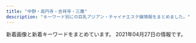 ```yaml
---
title: "中野・高円寺・吉祥寺・三鷹"
description: "キーワード別にの巨乳アジアン・チャイナエステ嬢情報をまとめました。"
---
```


新着画像と新着キーワードをまとめています。
2021年04月27日の情報です。

<DmmAffiliateIns />
<KeywordTable
  shops={
    [
    {
        "station": "JR\u4e2d\u91ce\u99c5\u5317\u53e3",
        "img_links": [
            "http://www.es-sanken.link/images/6.jpg",
            "http://www.es-sanken.link/images/tr.jpg",
            "http://www.es-sanken.link/img/ayumi1.jpg",
            "http://www.es-sanken.link/images/interior_t.jpg",
            "http://www.es-sanken.link/sp/images/rec2.jpg",
            "http://www.es-sanken.link/sp/img/ayumi1.jpg",
            "http://www.es-sanken.link/img/kana1.jpg",
            "http://www.es-sanken.link/img/rina1.jpg",
            "http://www.es-sanken.link/sp/images/ac2.jpg",
            "http://www.es-sanken.link/sp/images/head.jpg",
            "http://www.es-sanken.link/sp/images/footer.jpg",
            "http://www.es-sanken.link/images/news.jpg",
            "http://www.es-sanken.link/staff/sayuri.jpg",
            "http://www.es-sanken.link/images/sys1.jpg",
            "http://www.es-sanken.link/images/head.jpg",
            "http://www.es-sanken.link/img/mai1.jpg",
            "http://www.es-sanken.link/img/sayuri1.jpg",
            "http://www.es-sanken.link/sp/images/newsb.png",
            "http://www.es-sanken.link/sp/images/staff_t.jpg",
            "http://www.es-sanken.link/sp/images/topgirl.jpg",
            "http://www.es-sanken.link/sp/img/rina1.jpg",
            "http://www.es-sanken.link/images/int2.jpg",
            "http://www.es-sanken.link/sp/images/comment.jpg",
            "http://www.es-sanken.link/staff/rina.jpg",
            "http://www.es-sanken.link/images/rec1.jpg",
            "http://www.es-sanken.link/sp/images/news.jpg",
            "http://www.es-sanken.link/images/sys2.jpg",
            "http://www.es-sanken.link/sp/img/kana1.jpg",
            "http://www.es-sanken.link/staff/mayu.jpg",
            "http://www.es-sanken.link/images/sys3.jpg",
            "http://www.es-sanken.link/sp/staff/mayu.jpg",
            "http://www.es-sanken.link/sp/images/interior_t.jpg",
            "http://www.es-sanken.link/images/tg.jpg",
            "http://www.es-sanken.link/images/sm.jpg",
            "http://www.es-sanken.link/staff/ayumi.jpg",
            "http://www.es-sanken.link/staff/mai.jpg",
            "http://www.es-sanken.link/sp/img/mai1.jpg",
            "http://www.es-sanken.link/images/ta.jpg",
            "http://www.es-sanken.link/sp/images/int1.jpg",
            "http://www.es-sanken.link/images/2.jpg",
            "http://www.es-sanken.link/img/mayu1.jpg",
            "http://www.es-sanken.link/sp/staff/kana.jpg",
            "http://www.es-sanken.link/sp/images/sys1.jpg",
            "http://www.es-sanken.link/images/int1.jpg",
            "http://www.es-sanken.link/sp/images/tel.jpg",
            "http://www.es-sanken.link/sp/images/ac1.jpg",
            "http://www.es-sanken.link/images/staff_t.jpg",
            "http://www.es-sanken.link/images/3.jpg",
            "http://www.es-sanken.link/staff/kana.jpg",
            "http://www.es-sanken.link/sp/img/mayu1.jpg",
            "http://www.es-sanken.link/sp/img/sayuri1.jpg",
            "http://www.es-sanken.link/sp/staff/sayuri.jpg",
            "http://www.es-sanken.link/sp/staff/rina.jpg",
            "http://www.es-sanken.link/images/up.png",
            "http://www.es-sanken.link/images/4.jpg",
            "http://www.es-sanken.link/sp/images/rec1.jpg",
            "http://www.es-sanken.link/sp/images/int2.jpg",
            "http://www.es-sanken.link/images/rec2.jpg",
            "http://www.es-sanken.link/sp/staff/ayumi.jpg",
            "http://www.es-sanken.link/sp/images/sys2.jpg",
            "http://www.es-sanken.link/images/5.jpg",
            "http://www.es-sanken.link/images/1.jpg",
            "http://www.es-sanken.link/sp/staff/mai.jpg",
            "http://www.es-sanken.link/sp/images/sys3.jpg",
            "http://www.es-sanken.link/img/mai2.jpg"
        ],
        "name": "S\u30fb\u30a2\u30ed\u30de",
        "url": "http://www.es-sanken.link",
        "keywords": {}
    },
    {
        "keywords": {},
        "station": "\u4e2d\u4e95\u99c5\u5357\u53e3",
        "img_links": [
            "http://e-excel.work/images/staff_t.png",
            "http://e-excel.work/images/1.jpg",
            "http://e-excel.work/images/head.jpg",
            "http://e-excel.work/images/tr.png",
            "http://e-excel.work/images/sys.png",
            "http://e-excel.work/images/news.jpg",
            "http://e-excel.work/img/mio1.jpg",
            "http://e-excel.work/images/int2.png",
            "http://e-excel.work/images/int1.jpg",
            "http://e-excel.work/images/3.jpg",
            "http://e-excel.work/images/concept.jpg",
            "http://e-excel.work/img/yuyu1.jpg",
            "http://e-excel.work/images/tel.png",
            "http://e-excel.work/images/interior_t.png",
            "http://e-excel.work/img/rina1.jpg",
            "http://e-excel.work/images/mobile.png",
            "http://e-excel.work/images/rec1.png",
            "http://e-excel.work/img/aoi1.jpg",
            "http://e-excel.work/images/2.jpg",
            "http://e-excel.work/images/rec2.png",
            "http://e-excel.work/images/4.jpg"
        ],
        "url": "http://e-excel.work/",
        "name": "\u3089\u304f\u3089\u304f"
    },
    {
        "img_links": [
            "https://yu-rinpa.tokyo/wp-content/uploads/2019/06/3shiaosja.jpg",
            "https://yu-rinpa.tokyo/wp-content/themes/este/img/top-img02.png",
            "https://yu-rinpa.tokyo/wp-content/themes/este/img/top-img04.png",
            "https://yu-rinpa.tokyo/wp-content/uploads/2018/12/4388fd7381a30d84934c3516c70a269a.jpg",
            "https://yu-rinpa.tokyo/wp-content/uploads/2019/06/1saihoaujaa.jpg",
            "https://yu-rinpa.tokyo/wp-content/themes/este/img/top-img03.png",
            "https://yu-rinpa.tokyo/wp-content/themes/este/img/tel01.png",
            "https://yu-rinpa.tokyo/wp-content/themes/este/img/top-img01.png",
            "https://yu-rinpa.tokyo/wp-content/uploads/2019/06/1sahioaja.jpg",
            "https://yu-rinpa.tokyo/wp-content/themes/este/img/1.jpg",
            "https://yu-rinpa.tokyo/wp-content/themes/este/img/4.jpg",
            "https://yu-rinpa.tokyo/wp-content/themes/este/img/2.jpg",
            "https://yu-rinpa.tokyo/wp-content/uploads/2018/12/warestd78.jpg",
            "https://yu-rinpa.tokyo/wp-content/themes/este/img/3.jpg",
            "https://yu-rinpa.tokyo/wp-content/themes/este/img/tel.png",
            "https://yu-rinpa.tokyo/wp-content/uploads/2019/06/1sahuishjasa.jpg"
        ],
        "keywords": {
            "C": 4,
            "D": 17
        },
        "station": "JR\u4e2d\u91ce\u99c5\u5317\u53e3",
        "url": "https://yu-rinpa.tokyo/",
        "name": "\u30e6\u30a6\u30a2\u30f3\u30c9\u30df\u30fc"
    },
    {
        "url": "http://yurikenko.tyo.ac/",
        "name": "\u30e6\u30ea\u5065\u5eb7\u30b9\u30da\u30fc\u30b9",
        "keywords": {},
        "station": "JR\u4e09\u9df9\u99c5\u5317\u53e3",
        "img_links": []
    },
    {
        "station": "JR\u6771\u4e2d\u91ce\u99c5\u897f\u53e3",
        "img_links": [
            "http://relax-free.info/rose/images/bill5.jpg",
            "http://relax-free.info/rose/images/s10.jpg",
            "http://relax-free.info/rose/images/bar-sejutu.png",
            "http://relax-free.info/rose/images/t1.jpg",
            "http://relax-free.info/rose/images/t3.jpg",
            "http://relax-free.info/rose/images/bill1.jpg",
            "http://relax-free.info/rose/images/t2.jpg",
            "http://relax-free.info/rose/images/s9.jpg",
            "http://relax-free.info/rose/images/s11.jpg",
            "http://relax-free.info/rose/images/s12.jpg",
            "http://relax-free.info/rose/images/bill3.jpg",
            "http://relax-free.info/rose/images/t4.jpg",
            "http://relax-free.info/rose/images/bar-greeting.png",
            "http://relax-free.info/rose/images/bill2.jpg",
            "http://relax-free.info/rose/images/bill4.jpg"
        ],
        "url": "http://relax-free.info/rose/",
        "name": "\u30ed\u30fc\u30ba",
        "keywords": {
            "C": 1
        }
    },
    {
        "name": "\u3084\u3059\u3089\u304e\u51e6 \u82b1\u697d",
        "keywords": {},
        "img_links": [
            "https://static.wixstatic.com/media/3f1889_365a1c01b11e45068c4432b93f9c4bae~mv2.png",
            "https://static.wixstatic.com/media/11062b_adfb71c8d3184c0da6217c56e72cfd34f000.jpg",
            "https://static.wixstatic.com/media/3f1889_fcd9b2e88eaf4467b0d433f465f82e29~mv2.jpg",
            "https://static.wixstatic.com/media/3f1889_df432e03872140c38add5b2746291971~mv2_d_1280_4830_s_2.png",
            "https://static.wixstatic.com/media/3f1889_734d04c2a52d4e95afc0c103f98beb36~mv2.jpg",
            "https://static.wixstatic.com/media/3f1889_31b52551f2694c2f911b20e71ef2b3b2~mv2_d_2700_1600_s_2.jpg",
            "https://static.wixstatic.com/media/3f1889_b2ad94435dcc41d48061128dfcb8c3f7~mv2.jpg",
            "https://static.wixstatic.com/media/3f1889_e91341eb203e4243bc92a5de17a173e2~mv2.png",
            "https://static.wixstatic.com/media/3f1889_42006b8157ef484d90a6ac233fe797a4~mv2_d_2300_3517_s_2.png",
            "https://static.wixstatic.com/media/3f1889_d5863990d0fb4ec5be54d7f6e68f3d5f~mv2.png",
            "https://static.wixstatic.com/media/11062b_8b93d3d5a6584b69893408bb08e64122f000.jpg",
            "https://static.wixstatic.com/media/3f1889_769941b5f63d44329a1797c335d938ee~mv2.png",
            "https://static.wixstatic.com/media/3f1889_ab8d2cf7913a412283ba6a9b444d2a6e~mv2.png",
            "https://static.wixstatic.com/media/11062b_84f0c9aa252b4b2ab1114febc012eacbf000.jpg",
            "https://static.wixstatic.com/media/11062b_2042bb7351284f0f982e4787d37415e6f000.jpg",
            "https://static.wixstatic.com/media/3f1889_8e4787061f714a468e91941852cf1eec~mv2_d_1599_4320_s_2.jpg",
            "https://static.wixstatic.com/media/3f1889_8c2e9b0dd6a64ae4baaf64673e8f3f0f~mv2.jpg"
        ],
        "station": "JR\u897f\u837b\u7aaa\u99c5\u5357\u53e3",
        "url": "https://www.kagura.tokyo/"
    },
    {
        "keywords": {},
        "station": "JR\u9ad8\u5186\u5bfa\u99c5\u5317\u53e3",
        "name": "\u30d4\u30e5\u30a2\u30cf\u30fc\u30c8",
        "url": "http://e-mira.net/",
        "img_links": [
            "http://e-mira.net/_src/18381366/navi_10.png",
            "http://e-mira.net/_src/18381608/navi_15.png",
            "http://e-mira.net/_src/18381393/navi_12.png",
            "http://e-mira.net/_src/18381112/navi_15.png",
            "http://e-mira.net/_src/18381201/navi_15.png",
            "http://e-mira.net/_src/18381625/footer_05.png",
            "http://e-mira.net/_src/18381250/line2.png",
            "http://e-mira.net/_src/18381109/navi_14.png",
            "http://e-mira.net/_src/18381078/notice.png",
            "http://e-mira.net/_src/18381434/navi_15.png",
            "http://e-mira.net/_src/25639987/sign.png",
            "http://e-mira.net/_src/18381573/navi_15.png",
            "http://e-mira.net/_src/18381072/navi_15.png",
            "http://e-mira.net/_src/18381588/footer_03.png",
            "http://e-mira.net/_src/18381483/footer_03.png",
            "http://e-mira.net/_src/18381181/footer_03.png",
            "http://e-mira.net/_src/18381604/navi_13.png",
            "http://e-mira.net/_src/18381337/profile_05.png",
            "http://e-mira.net/_src/18381093/footer_06.png",
            "http://e-mira.net/_src/18381408/sign.png",
            "http://e-mira.net/_src/18381569/navi_13.png",
            "http://e-mira.net/_src/25639970/navi_12.png",
            "http://e-mira.net/_src/18381331/navi_10.png",
            "http://e-mira.net/_src/25639981/wechatimg156_20201124112344134.jpg",
            "http://e-mira.net/_src/18381487/footer_07.png",
            "http://e-mira.net/_src/18381706/backback_03.png",
            "http://e-mira.net/_src/18381403/wechatimg50.jpg",
            "http://e-mira.net/_src/53568964/navi_14.png",
            "http://e-mira.net/_src/18381342/footer_02.png",
            "http://e-mira.net/_src/18381368/smartselect_20190726-192136_wechat.jpg",
            "http://e-mira.net/_src/18381432/navi_14.png",
            "http://e-mira.net/_src/18381228/footer_06.png",
            "http://e-mira.net/_src/18381419/sign.png",
            "http://e-mira.net/_src/18381512/profile_05.png",
            "http://e-mira.net/_src/18381496/navi_11.png",
            "http://e-mira.net/_src/18381221/sign.png",
            "http://e-mira.net/_src/18381268/footer_05.png",
            "http://e-mira.net/_src/18381467/navi_14.png",
            "http://e-mira.net/_src/25639972/navi_13.png",
            "http://e-mira.net/_src/53568967/navi_12.png",
            "http://e-mira.net/_src/18381071/navi_15.png",
            "http://e-mira.net/_src/18381162/line2.png",
            "http://e-mira.net/_src/18381568/navi_12.png",
            "http://e-mira.net/_src/18381645/navi_10.png",
            "http://e-mira.net/_src/18381436/navi_10.png",
            "http://e-mira.net/_src/18381239/navi_12.png",
            "http://e-mira.net/_src/18381449/footer_04.png",
            "http://e-mira.net/_src/18381286/navi_15.png",
            "http://e-mira.net/_src/18381196/navi_12.png",
            "http://e-mira.net/_src/18381311/footer_06.png",
            "http://e-mira.net/_src/44478269/wechatimg152.jpg",
            "http://e-mira.net/_src/53569040/wechatimg232.jpg",
            "http://e-mira.net/_src/53568979/sign.png",
            "http://e-mira.net/_src/18381380/footer_05.png",
            "http://e-mira.net/_src/18381654/sign.png",
            "http://e-mira.net/_src/19217814/wechatimg230.jpg",
            "http://e-mira.net/_src/18381658/footer_03.png",
            "http://e-mira.net/_src/18381288/navi_10.png",
            "http://e-mira.net/_src/53569041/wechatimg1144.jpg",
            "http://e-mira.net/_src/18381783/wechatimg232.jpg",
            "http://e-mira.net/_src/25639974/navi_14.png",
            "http://e-mira.net/_src/18381108/navi_13.png",
            "http://e-mira.net/_src/18381498/navi_12.png",
            "http://e-mira.net/_src/18381282/navi_13.png",
            "http://e-mira.net/_src/18381245/navi_15.png",
            "http://e-mira.net/_src/18381584/sign.png",
            "http://e-mira.net/_src/18381644/navi_15.png",
            "http://e-mira.net/_src/25639975/navi_14.png",
            "http://e-mira.net/_src/53568966/navi_13.png",
            "http://e-mira.net/_src/18381574/navi_15.png",
            "http://e-mira.net/_src/18381372/profile_05.png",
            "http://e-mira.net/_src/18381184/footer_06.png",
            "http://e-mira.net/_src/18381611/navi_10.png",
            "http://e-mira.net/_src/18381619/sign.png",
            "http://e-mira.net/_src/18381689/sign.png",
            "http://e-mira.net/_src/18381636/navi_11.png",
            "http://e-mira.net/_src/25639996/footer_07.png",
            "http://e-mira.net/_src/18381105/navi_12.png",
            "http://e-mira.net/_src/18381066/navi_12.png",
            "http://e-mira.net/_src/18381289/navi_10.png",
            "http://e-mira.net/_src/18381447/footer_02.png",
            "http://e-mira.net/_src/18381364/navi_15.png",
            "http://e-mira.net/_src/18381699/sign.png",
            "http://e-mira.net/_src/18381613/wechatimg705.jpg",
            "http://e-mira.net/_src/18381207/line2.png",
            "http://e-mira.net/_src/18381328/navi_15.png",
            "http://e-mira.net/_src/18381281/navi_12.png",
            "http://e-mira.net/_src/54747000/wechatimg1143.jpg",
            "http://e-mira.net/_src/18381177/sign.png",
            "http://e-mira.net/_src/18381064/navi_11.png",
            "http://e-mira.net/_src/18381626/footer_06.png",
            "http://e-mira.net/_src/18381091/footer_04.png",
            "http://e-mira.net/_src/18381681/navi_10.png",
            "http://e-mira.net/_src/18381435/navi_10.png",
            "http://e-mira.net/_src/21452882/wechatimg108.jpg",
            "http://e-mira.net/_src/18381454/sign.png",
            "http://e-mira.net/_src/18381594/sign.png",
            "http://e-mira.net/_src/18381390/navi_11.png",
            "http://e-mira.net/_src/18381396/navi_14.png",
            "http://e-mira.net/_src/18381508/wechatimg1143.jpg",
            "http://e-mira.net/_src/18381151/navi_12.png",
            "http://e-mira.net/_src/53568963/navi_14.png",
            "http://e-mira.net/_src/18381153/navi_13.png",
            "http://e-mira.net/_src/18381312/footer_07.png",
            "http://e-mira.net/_src/18381495/navi_11.png",
            "http://e-mira.net/_src/18381676/navi_14.png",
            "http://e-mira.net/_src/18381269/footer_06.png",
            "http://e-mira.net/_src/18381203/navi_10.png",
            "http://e-mira.net/_src/18381398/navi_15.png",
            "http://e-mira.net/_src/25639993/footer_04.png",
            "http://e-mira.net/_src/18381450/footer_05.png",
            "http://e-mira.net/_src/18381238/navi_11.png",
            "http://e-mira.net/_src/18381639/navi_13.png",
            "http://e-mira.net/_src/18381117/line2.png",
            "http://e-mira.net/_src/18381231/sign.png",
            "http://e-mira.net/_src/18381407/profile_05.png",
            "http://e-mira.net/_src/18381202/navi_15.png",
            "http://e-mira.net/_src/18381065/navi_12.png",
            "http://e-mira.net/_src/18381324/navi_13.png",
            "http://e-mira.net/_src/18381629/sign.png",
            "http://e-mira.net/_src/18381373/sign.png",
            "http://e-mira.net/_src/18381565/navi_11.png",
            "http://e-mira.net/_src/18381479/sign.png",
            "http://e-mira.net/_src/53568984/footer_05.png",
            "http://e-mira.net/_src/18381321/navi_11.png",
            "http://e-mira.net/_src/18381110/navi_14.png",
            "http://e-mira.net/_src/53568959/navi_10.png",
            "http://e-mira.net/_src/18381694/footer_04.png",
            "http://e-mira.net/_src/50327149/wechatimg156_20201124112344134.jpg",
            "http://e-mira.net/_src/18381194/navi_11.png",
            "http://e-mira.net/_src/53569008/wechatimg152.jpg",
            "http://e-mira.net/_src/18381096/sign.png",
            "http://e-mira.net/_src/18381333/unnamed_20180612172938653.jpg",
            "http://e-mira.net/_src/18381111/navi_15.png",
            "http://e-mira.net/_src/18381113/navi_10.png",
            "http://e-mira.net/_src/18381323/navi_12.png",
            "http://e-mira.net/_src/53569034/wechatimg50.jpg",
            "http://e-mira.net/_src/18381322/navi_12.png",
            "http://e-mira.net/_src/18381478/sign.png",
            "http://e-mira.net/_src/18381622/footer_02.png",
            "http://e-mira.net/_src/18381426/navi_11.png",
            "http://e-mira.net/_src/18381505/navi_10.png",
            "http://e-mira.net/_src/18381677/navi_14.png",
            "http://e-mira.net/_src/18381106/navi_12.png",
            "http://e-mira.net/_src/18381603/navi_12.png",
            "http://e-mira.net/_src/18381416/footer_06.png",
            "http://e-mira.net/_src/18381428/navi_12.png",
            "http://e-mira.net/_src/18381345/footer_05.png",
            "http://e-mira.net/_src/18381292/line2.png",
            "http://e-mira.net/_src/18381138/footer_05.png",
            "http://e-mira.net/_src/18381063/navi_11.png",
            "http://e-mira.net/_src/18381391/navi_11.png",
            "http://e-mira.net/_src/53568986/footer_03.png",
            "http://e-mira.net/_src/18381618/sign.png",
            "http://e-mira.net/_src/18381679/navi_15.png",
            "http://e-mira.net/_src/18381392/navi_12.png",
            "http://e-mira.net/_src/18381721/ac2.png",
            "http://e-mira.net/_src/18381327/navi_14.png",
            "http://e-mira.net/_src/18381195/navi_12.png",
            "http://e-mira.net/_src/18381209/line2.png",
            "http://e-mira.net/_src/18381136/footer_03.png",
            "http://e-mira.net/_src/18381602/navi_12.png",
            "http://e-mira.net/_src/18381270/footer_07.png",
            "http://e-mira.net/_src/18381158/navi_10.png",
            "http://e-mira.net/_src/18381304/sign.png",
            "http://e-mira.net/_src/18381607/navi_14.png",
            "http://e-mira.net/_src/18381605/navi_13.png",
            "http://e-mira.net/_src/18381674/navi_13.png",
            "http://e-mira.net/_src/18381711/img20190616221341454274.jpg",
            "http://e-mira.net/_src/18381627/footer_07.png",
            "http://e-mira.net/_src/18381094/footer_07.png",
            "http://e-mira.net/_src/18381365/navi_10.png",
            "http://e-mira.net/_src/18381572/navi_14.png",
            "http://e-mira.net/_src/18381384/sign.png",
            "http://e-mira.net/_src/18381642/navi_14.png",
            "http://e-mira.net/_src/18381652/profile_05.png",
            "http://e-mira.net/_src/18381664/sign.png",
            "http://e-mira.net/_src/18381412/footer_02.png",
            "http://e-mira.net/_src/18381265/footer_02.png",
            "http://e-mira.net/_src/18381180/footer_02.png",
            "http://e-mira.net/_src/18381401/navi_10.png",
            "http://e-mira.net/_src/18381283/navi_13.png",
            "http://e-mira.net/_src/53568969/navi_11.png",
            "http://e-mira.net/_src/18381617/profile_05.png",
            "http://e-mira.net/_src/18381075/line.png",
            "http://e-mira.net/_src/25639986/profile_05.png",
            "http://e-mira.net/_src/18381520/footer_05.png",
            "http://e-mira.net/_src/18381678/navi_15.png",
            "http://e-mira.net/_src/18381227/footer_05.png",
            "http://e-mira.net/_src/18381643/navi_15.png",
            "http://e-mira.net/_src/18381522/footer_07.png",
            "http://e-mira.net/_src/53569010/wechatimg156_20201124112344134.jpg",
            "http://e-mira.net/_src/25639979/navi_10.png",
            "http://e-mira.net/_src/18381073/navi_10.png",
            "http://e-mira.net/_src/18381308/footer_03.png",
            "http://e-mira.net/_src/18381199/navi_14.png",
            "http://e-mira.net/_src/18381417/footer_07.png",
            "http://e-mira.net/_src/32450222/unnamed_20180612172938653.jpg",
            "http://e-mira.net/_src/32345527/smartselect_20190726-192136_wechat.jpg",
            "http://e-mira.net/_src/18381695/footer_05.png",
            "http://e-mira.net/_src/18381461/navi_11.png",
            "http://e-mira.net/_src/18381142/sign.png",
            "http://e-mira.net/_src/18381400/navi_10.png",
            "http://e-mira.net/_src/18381357/navi_12.png",
            "http://e-mira.net/_src/18381338/sign.png",
            "http://e-mira.net/_src/18381246/navi_15.png",
            "http://e-mira.net/_src/18381429/navi_13.png",
            "http://e-mira.net/_src/18381149/navi_11.png",
            "http://e-mira.net/_src/18381330/navi_10.png",
            "http://e-mira.net/_src/53568961/navi_15.png",
            "http://e-mira.net/_src/18381224/footer_02.png",
            "http://e-mira.net/_src/18381517/footer_02.png",
            "http://e-mira.net/_src/18381499/navi_13.png",
            "http://e-mira.net/_src/18381310/footer_05.png",
            "http://e-mira.net/_src/18381156/navi_15.png",
            "http://e-mira.net/_src/18381443/sign.png",
            "http://e-mira.net/_src/18381692/footer_02.png",
            "http://e-mira.net/_src/18381660/footer_05.png",
            "http://e-mira.net/_src/18381566/navi_11.png",
            "http://e-mira.net/_src/53568970/navi_11.png",
            "http://e-mira.net/_src/18381343/footer_03.png",
            "http://e-mira.net/_src/18381307/footer_02.png",
            "http://e-mira.net/_src/18381070/navi_14.png",
            "http://e-mira.net/_src/18381571/navi_14.png",
            "http://e-mira.net/_src/25639991/footer_02.png",
            "http://e-mira.net/_src/18381485/footer_05.png",
            "http://e-mira.net/_src/18381500/navi_13.png",
            "http://e-mira.net/_src/18381468/navi_15.png",
            "http://e-mira.net/_src/18381362/navi_14.png",
            "http://e-mira.net/_src/25639976/navi_15.png",
            "http://e-mira.net/_src/18381462/navi_12.png",
            "http://e-mira.net/_src/18381442/profile_05.png",
            "http://e-mira.net/_src/49954707/wechatimg150.jpg",
            "http://e-mira.net/_src/18381708/qr.png",
            "http://e-mira.net/_src/18381349/sign.png",
            "http://e-mira.net/_src/18381657/footer_02.png",
            "http://e-mira.net/_src/18381740/wechatimg16.jpg",
            "http://e-mira.net/_src/18381504/navi_15.png",
            "http://e-mira.net/_src/53568982/footer_07.png",
            "http://e-mira.net/_src/18381266/footer_03.png",
            "http://e-mira.net/_src/18381280/navi_12.png",
            "http://e-mira.net/_src/18381382/footer_07.png",
            "http://e-mira.net/_src/18381448/footer_03.png",
            "http://e-mira.net/_src/25639995/footer_06.png",
            "http://e-mira.net/_src/18381427/navi_12.png",
            "http://e-mira.net/_src/18381466/navi_14.png",
            "http://e-mira.net/_src/18381503/navi_15.png",
            "http://e-mira.net/_src/18381107/navi_13.png",
            "http://e-mira.net/_src/18381356/navi_11.png",
            "http://e-mira.net/_src/44386538/wechatimg70_20200612110516119.jpg",
            "http://e-mira.net/_src/18381157/navi_15.png",
            "http://e-mira.net/_src/18381464/navi_13.png",
            "http://e-mira.net/_src/18381672/navi_12.png",
            "http://e-mira.net/_src/53568965/navi_13.png",
            "http://e-mira.net/_src/53568948/wechatimg1020.jpg",
            "http://e-mira.net/_src/18381197/navi_13.png",
            "http://e-mira.net/_src/18381451/footer_06.png",
            "http://e-mira.net/_src/18381140/footer_07.png",
            "http://e-mira.net/_src/18381346/footer_06.png",
            "http://e-mira.net/_src/18381671/navi_11.png",
            "http://e-mira.net/_src/18381723/ac3.png",
            "http://e-mira.net/_src/18381673/navi_12.png",
            "http://e-mira.net/_src/18381687/profile_05.png",
            "http://e-mira.net/_src/25639977/navi_15.png",
            "http://e-mira.net/_src/18381697/footer_07.png",
            "http://e-mira.net/_src/18381431/navi_14.png",
            "http://e-mira.net/_src/18381661/footer_06.png",
            "http://e-mira.net/_src/18381583/sign.png",
            "http://e-mira.net/_src/18381360/navi_13.png",
            "http://e-mira.net/_src/18381705/sign.png",
            "http://e-mira.net/_src/18381719/ac1.png",
            "http://e-mira.net/_src/18381103/navi_11.png",
            "http://e-mira.net/_src/53568972/wechatimg1020.jpg",
            "http://e-mira.net/_src/53568960/navi_10.png",
            "http://e-mira.net/_src/18381155/navi_14.png",
            "http://e-mira.net/_src/18381601/navi_11.png",
            "http://e-mira.net/_src/18381152/navi_13.png",
            "http://e-mira.net/_src/18381187/sign.png",
            "http://e-mira.net/_src/21452507/wechatimg232.jpg",
            "http://e-mira.net/_src/18381241/navi_13.png",
            "http://e-mira.net/_src/18381374/sign.png",
            "http://e-mira.net/_src/18381395/navi_13.png",
            "http://e-mira.net/_src/18381229/footer_07.png",
            "http://e-mira.net/_src/18381089/footer_02.png",
            "http://e-mira.net/_src/18381610/navi_10.png",
            "http://e-mira.net/_src/18381204/navi_10.png",
            "http://e-mira.net/_src/18381092/footer_05.png",
            "http://e-mira.net/_src/18381409/sign.png",
            "http://e-mira.net/_src/18381135/footer_02.png",
            "http://e-mira.net/_src/18381465/navi_13.png",
            "http://e-mira.net/_src/25639992/footer_03.png",
            "http://e-mira.net/_src/39651631/wechatimg50.jpg",
            "http://e-mira.net/_src/18381344/footer_04.png",
            "http://e-mira.net/_src/18381635/navi_11.png",
            "http://e-mira.net/_src/18381067/navi_13.png",
            "http://e-mira.net/_src/18381582/profile_05.png",
            "http://e-mira.net/_src/18381262/sign.png",
            "http://e-mira.net/_src/18381589/footer_04.png",
            "http://e-mira.net/_src/53568977/profile_05.png",
            "http://e-mira.net/_src/18381267/footer_04.png",
            "http://e-mira.net/_src/18381638/navi_12.png",
            "http://e-mira.net/_src/25639968/navi_11.png",
            "http://e-mira.net/_src/18381567/navi_12.png",
            "http://e-mira.net/_src/18381592/footer_07.png",
            "http://e-mira.net/_src/18381413/footer_03.png",
            "http://e-mira.net/_src/18381606/navi_14.png",
            "http://e-mira.net/_src/18381226/footer_04.png",
            "http://e-mira.net/_src/18381641/navi_14.png",
            "http://e-mira.net/_src/18381653/sign.png",
            "http://e-mira.net/_src/54747009/wechatimg1144.jpg",
            "http://e-mira.net/_src/18381237/navi_11.png",
            "http://e-mira.net/_src/18381576/navi_10.png",
            "http://e-mira.net/_src/18381513/sign.png",
            "http://e-mira.net/_src/18381086/2ngh288160_5j9_anv8160kns5d6024f.jpg",
            "http://e-mira.net/_src/18381591/footer_06.png",
            "http://e-mira.net/_src/18381242/navi_13.png",
            "http://e-mira.net/_src/18381314/sign.png",
            "http://e-mira.net/_src/18381325/navi_13.png",
            "http://e-mira.net/_src/18381068/navi_13.png",
            "http://e-mira.net/_src/18381609/navi_15.png",
            "http://e-mira.net/_src/18381361/navi_14.png",
            "http://e-mira.net/_src/18381433/navi_15.png",
            "http://e-mira.net/_src/18381247/navi_10.png",
            "http://e-mira.net/_src/18381329/navi_15.png",
            "http://e-mira.net/_src/53568978/sign.png",
            "http://e-mira.net/_src/18381377/footer_02.png",
            "http://e-mira.net/_src/18381137/footer_04.png",
            "http://e-mira.net/_src/18381225/footer_03.png",
            "http://e-mira.net/_src/18381339/sign.png",
            "http://e-mira.net/_src/18381587/footer_02.png",
            "http://e-mira.net/_src/25639998/sign.png",
            "http://e-mira.net/_src/25639973/navi_13.png",
            "http://e-mira.net/_src/18381600/navi_11.png",
            "http://e-mira.net/_src/18381469/navi_15.png",
            "http://e-mira.net/_src/18381501/navi_14.png",
            "http://e-mira.net/_src/18381148/navi_11.png",
            "http://e-mira.net/_src/18381414/footer_04.png",
            "http://e-mira.net/_src/18381521/footer_06.png",
            "http://e-mira.net/_src/18381425/navi_11.png",
            "http://e-mira.net/_src/18381578/wechatimg108.jpg",
            "http://e-mira.net/_src/18381688/sign.png",
            "http://e-mira.net/_src/18381355/navi_11.png",
            "http://e-mira.net/_src/53569014/wechatimg1020.jpg",
            "http://e-mira.net/_src/18381430/navi_13.png",
            "http://e-mira.net/_src/18381397/navi_14.png",
            "http://e-mira.net/_src/19173124/wechatimg705.jpg",
            "http://e-mira.net/_src/18381683/wechatimg233.jpg",
            "http://e-mira.net/_src/18381473/wechatimg1144.jpg",
            "http://e-mira.net/_src/18381183/footer_05.png",
            "http://e-mira.net/_src/18381662/footer_07.png",
            "http://e-mira.net/_src/18381159/navi_10.png",
            "http://e-mira.net/_src/18381284/navi_14.png",
            "http://e-mira.net/_src/18381486/footer_06.png",
            "http://e-mira.net/_src/18381359/navi_13.png",
            "http://e-mira.net/_src/18381648/wechatimg329.jpg",
            "http://e-mira.net/_src/18381119/line2.png",
            "http://e-mira.net/_src/18381680/navi_10.png",
            "http://e-mira.net/_src/31433038/wechatimg98.jpg",
            "http://e-mira.net/_src/25639988/sign.png",
            "http://e-mira.net/_src/18381497/navi_12.png",
            "http://e-mira.net/_src/18381518/footer_03.png",
            "http://e-mira.net/_src/18381278/navi_11.png",
            "http://e-mira.net/_src/18381725/ac4.png",
            "http://e-mira.net/_src/18381394/navi_13.png",
            "http://e-mira.net/_src/18381279/navi_11.png",
            "http://e-mira.net/_src/18381444/sign.png",
            "http://e-mira.net/_src/18381788/wechatimg329.jpg",
            "http://e-mira.net/_src/18381696/footer_06.png",
            "http://e-mira.net/_src/44386546/smartselect_20190726-192136_wechat.jpg",
            "http://e-mira.net/_src/53569019/wechatimg412.jpg",
            "http://e-mira.net/_src/18381150/navi_12.png",
            "http://e-mira.net/_src/18381077/line.png",
            "http://e-mira.net/_src/18381320/navi_11.png",
            "http://e-mira.net/_src/23056975/unnamed_%281%29.jpg",
            "http://e-mira.net/_src/18381272/sign.png",
            "http://e-mira.net/_src/18381139/footer_06.png",
            "http://e-mira.net/_src/18381482/footer_02.png",
            "http://e-mira.net/_src/18381193/navi_11.png",
            "http://e-mira.net/_src/18381502/navi_14.png",
            "http://e-mira.net/_src/18381640/navi_13.png",
            "http://e-mira.net/_src/25639971/navi_12.png",
            "http://e-mira.net/_src/18381154/navi_14.png",
            "http://e-mira.net/_src/53568962/navi_15.png",
            "http://e-mira.net/_src/18381646/navi_10.png",
            "http://e-mira.net/_src/18381378/footer_03.png",
            "http://e-mira.net/_src/18381132/sign.png",
            "http://e-mira.net/_src/18381243/navi_14.png",
            "http://e-mira.net/_src/18381484/footer_04.png",
            "http://e-mira.net/_src/18381514/sign.png",
            "http://e-mira.net/_src/18381659/footer_04.png",
            "http://e-mira.net/_src/18381590/footer_05.png",
            "http://e-mira.net/_src/18381471/navi_10.png",
            "http://e-mira.net/_src/54747010/wechatimg1143.jpg",
            "http://e-mira.net/_src/18381438/wechatimg152.jpg",
            "http://e-mira.net/_src/18381358/navi_12.png",
            "http://e-mira.net/_src/18381285/navi_14.png",
            "http://e-mira.net/_src/18381363/navi_15.png",
            "http://e-mira.net/_src/18381240/navi_12.png",
            "http://e-mira.net/_src/18381399/navi_15.png",
            "http://e-mira.net/_src/18381090/footer_03.png",
            "http://e-mira.net/_src/25639994/footer_05.png",
            "http://e-mira.net/_src/18381069/navi_14.png",
            "http://e-mira.net/_src/18381506/navi_10.png",
            "http://e-mira.net/_src/53568983/footer_06.png",
            "http://e-mira.net/_src/18381379/footer_04.png",
            "http://e-mira.net/_src/18381623/footer_03.png",
            "http://e-mira.net/_src/25639969/navi_11.png",
            "http://e-mira.net/_src/53568987/footer_02.png",
            "http://e-mira.net/_src/18381470/navi_10.png",
            "http://e-mira.net/_src/18381452/footer_07.png",
            "http://e-mira.net/_src/18381675/navi_13.png",
            "http://e-mira.net/_src/18381524/sign.png",
            "http://e-mira.net/_src/25639978/navi_10.png",
            "http://e-mira.net/_src/18381624/footer_04.png",
            "http://e-mira.net/_src/18381200/navi_14.png",
            "http://e-mira.net/_src/18381182/footer_04.png",
            "http://e-mira.net/_src/18381114/navi_10.png",
            "http://e-mira.net/_src/18381670/navi_11.png",
            "http://e-mira.net/_src/18381575/navi_10.png",
            "http://e-mira.net/_src/18381637/navi_12.png",
            "http://e-mira.net/_src/53568985/footer_04.png",
            "http://e-mira.net/_src/18381519/footer_04.png",
            "http://e-mira.net/_src/18381463/navi_12.png",
            "http://e-mira.net/_src/18381693/footer_03.png",
            "http://e-mira.net/_src/18381248/navi_10.png",
            "http://e-mira.net/_src/18381381/footer_06.png",
            "http://e-mira.net/_src/18381477/profile_05.png",
            "http://e-mira.net/_src/18381347/footer_07.png",
            "http://e-mira.net/_src/18381489/sign.png",
            "http://e-mira.net/_src/18381415/footer_05.png",
            "http://e-mira.net/_src/18381326/navi_14.png",
            "http://e-mira.net/_src/53568968/navi_12.png",
            "http://e-mira.net/_src/18381570/navi_13.png",
            "http://e-mira.net/_src/18381460/navi_11.png",
            "http://e-mira.net/_src/53568989/sign.png",
            "http://e-mira.net/_src/18381309/footer_04.png",
            "http://e-mira.net/_src/18381185/footer_07.png"
        ]
    },
    {
        "url": "http://jupiter.esnavi.work/",
        "name": "\u6728\u661f",
        "keywords": {
            "E": 24,
            "D": 60,
            "C": 36,
            "87": 36,
            "83": 36,
            "86": 36,
            "G": 1
        },
        "img_links": [
            "http://jupiter.esnavi.work/int2.jpg",
            "http://jupiter.esnavi.work/2/uploadimg/1593144206.jpg",
            "http://jupiter.esnavi.work/h1.jpg",
            "http://jupiter.esnavi.work/h0.jpg",
            "http://jupiter.esnavi.work/2/uploadimg/1596225568.jpg",
            "http://jupiter.esnavi.work/2/uploadimg/1594128693.jpg",
            "http://jupiter.esnavi.work/2/uploadimg/1590560844.jpg",
            "http://jupiter.esnavi.work/top.jpg",
            "http://jupiter.esnavi.work/h3.jpg",
            "http://jupiter.esnavi.work/2/uploadimg/1618454264.jpg",
            "http://jupiter.esnavi.work/2/uploadimg/1565950572.jpg",
            "http://jupiter.esnavi.work/2/uploadimg/1607690636.jpg",
            "http://jupiter.esnavi.work/2/uploadimg/1593404078.jpg",
            "http://jupiter.esnavi.work/h2.jpg",
            "http://jupiter.esnavi.work/2/uploadimg/1617366561.jpg",
            "http://jupiter.esnavi.work/2/uploadimg/1613996095.jpg",
            "http://jupiter.esnavi.work/2/uploadimg/1596225457.jpg"
        ],
        "station": "\u65b0\u9ad8\u5186\u5bfa\u99c5"
    },
    {
        "keywords": {},
        "station": "JR\u9ad8\u5186\u5bfa\u99c5\u5317\u53e3",
        "name": "\u30a2\u30ef\u30a2\u30ef\u30d5\u30a7\u30a2\u30ea\u30fc",
        "img_links": [
            "http://jewelry-hak.xyz/_src/38513882/cam.jpg",
            "http://jewelry-hak.xyz/_src/49642825/mmexport1604298600845.jpg",
            "http://jewelry-hak.xyz/_src/50627317/wechatimg584_20201202144744254.jpg",
            "http://jewelry-hak.xyz/_src/50627203/wechatimg585.jpg",
            "http://jewelry-hak.xyz/_src/38511786/cam2.jpg",
            "http://jewelry-hak.xyz/_src/50627318/wechatimg585.jpg",
            "http://jewelry-hak.xyz/_src/38511781/img20200108162027140241.png",
            "http://jewelry-hak.xyz/_src/50627327/wechatimg590.jpg",
            "http://jewelry-hak.xyz/_src/53696936/wechatimg166.jpg",
            "http://jewelry-hak.xyz/_src/38511787/cam3.jpg",
            "http://jewelry-hak.xyz/_src/38511719/wechatimg570.jpg",
            "http://jewelry-hak.xyz/_src/38511789/cam4.jpg",
            "http://jewelry-hak.xyz/_src/38511793/navinavi_02.png",
            "http://jewelry-hak.xyz/_src/55549004/wechatimg732.jpg",
            "http://jewelry-hak.xyz/_src/53696927/wechatimg169_20210226172333400.jpg",
            "http://jewelry-hak.xyz/_src/50627326/wechatimg590.jpg",
            "http://jewelry-hak.xyz/_src/50627323/wechatimg691.jpg",
            "http://jewelry-hak.xyz/_src/38511775/3.jpg",
            "http://jewelry-hak.xyz/_src/53696950/line.png",
            "http://jewelry-hak.xyz/_src/55549003/wechatimg732.jpg",
            "http://jewelry-hak.xyz/_src/38511776/4.jpg",
            "http://jewelry-hak.xyz/_src/55549002/wechatimg732.jpg",
            "http://jewelry-hak.xyz/_src/38511717/wechatimg568.jpg",
            "http://jewelry-hak.xyz/_src/38513880/cam.jpg",
            "http://jewelry-hak.xyz/_src/50627325/wechatimg691.jpg",
            "http://jewelry-hak.xyz/_src/50627206/wechatimg691.jpg",
            "http://jewelry-hak.xyz/_src/50627227/wechatimg586.jpg",
            "http://jewelry-hak.xyz/_src/38511760/wechatimg30.jpg",
            "http://jewelry-hak.xyz/_src/49611183/wechatimg48_20210118145652340.jpg",
            "http://jewelry-hak.xyz/_src/55548988/wechatimg731.jpg",
            "http://jewelry-hak.xyz/_src/50627225/wechatimg586.jpg",
            "http://jewelry-hak.xyz/_src/50627226/wechatimg586.jpg",
            "http://jewelry-hak.xyz/_src/50627328/wechatimg590.jpg",
            "http://jewelry-hak.xyz/_src/50627213/wechatimg914.jpg",
            "http://jewelry-hak.xyz/_src/55549006/wechatimg731.jpg",
            "http://jewelry-hak.xyz/_src/55549005/wechatimg731.jpg",
            "http://jewelry-hak.xyz/_src/53696933/wechatimg169_20210226172333400.jpg",
            "http://jewelry-hak.xyz/_src/38511751/wechatimg561.jpg",
            "http://jewelry-hak.xyz/_src/50627316/wechatimg584_20201202144744254.jpg",
            "http://jewelry-hak.xyz/_src/38511779/line.png",
            "http://jewelry-hak.xyz/_src/38511754/wechatimg47_20210118145652388.jpg",
            "http://jewelry-hak.xyz/_src/50627324/wechatimg691.jpg",
            "http://jewelry-hak.xyz/_src/38511788/cam3.jpg",
            "http://jewelry-hak.xyz/_src/38511723/wechatimg569_20201101131633190.jpg",
            "http://jewelry-hak.xyz/_src/49618165/slider1.jpg",
            "http://jewelry-hak.xyz/_src/50627202/wechatimg585.jpg",
            "http://jewelry-hak.xyz/_src/50627214/wechatimg914.jpg",
            "http://jewelry-hak.xyz/_src/38511785/cam2.jpg",
            "http://jewelry-hak.xyz/_src/50627319/wechatimg585.jpg",
            "http://jewelry-hak.xyz/_src/53696934/wechatimg166.jpg",
            "http://jewelry-hak.xyz/_src/53696931/wechatimg169_20210226172333400.jpg",
            "http://jewelry-hak.xyz/_src/38511746/wechatimg30.jpg",
            "http://jewelry-hak.xyz/_src/38511791/navinavi_01.png",
            "http://jewelry-hak.xyz/_src/38511774/2.jpg",
            "http://jewelry-hak.xyz/_src/50627205/wechatimg691.jpg",
            "http://jewelry-hak.xyz/_src/53696932/wechatimg169_20210226172333400.jpg",
            "http://jewelry-hak.xyz/_src/38511790/cam4.jpg",
            "http://jewelry-hak.xyz/_src/38511777/line.png",
            "http://jewelry-hak.xyz/_src/50627315/wechatimg584_20201202144744254.jpg",
            "http://jewelry-hak.xyz/_src/38511753/wechatimg47_20210118145652388.jpg",
            "http://jewelry-hak.xyz/_src/50627215/wechatimg914.jpg",
            "http://jewelry-hak.xyz/_src/55549007/wechatimg731.jpg",
            "http://jewelry-hak.xyz/_src/38511749/wechatimg561.jpg",
            "http://jewelry-hak.xyz/_src/49611182/wechatimg48_20210118145652340.jpg",
            "http://jewelry-hak.xyz/_src/39952823/line.png",
            "http://jewelry-hak.xyz/_src/55548987/wechatimg731.jpg",
            "http://jewelry-hak.xyz/_src/53696926/wechatimg166.jpg",
            "http://jewelry-hak.xyz/_src/38511721/wechatimg571.jpg",
            "http://jewelry-hak.xyz/_src/38511752/wechatimg47_20210118145652388.jpg",
            "http://jewelry-hak.xyz/_src/38625720/wechatimg541.jpg",
            "http://jewelry-hak.xyz/_src/53696935/wechatimg166.jpg",
            "http://jewelry-hak.xyz/_src/38511750/wechatimg561.jpg",
            "http://jewelry-hak.xyz/_src/50627320/wechatimg585.jpg",
            "http://jewelry-hak.xyz/_src/49618155/slider2.jpg",
            "http://jewelry-hak.xyz/_src/49611181/wechatimg48_20210118145652340.jpg"
        ],
        "url": "http://jewelry-hak.xyz/"
    },
    {
        "station": "JR\u837b\u7aaa\u99c5\u5317\u53e3",
        "keywords": {},
        "img_links": [],
        "name": "Pure Heart",
        "url": "https://pureheart.tokyo/"
    },
    {
        "name": "\u6843\u306e\u5fc3",
        "img_links": [
            "http://www.es-koi.link/images/7.jpg",
            "http://www.es-koi.link/images/mobile.jpg",
            "http://www.es-koi.link/images/ais.jpg",
            "http://www.es-koi.link/images/5.jpg",
            "http://www.es-koi.link/images/int2.jpg",
            "http://www.es-koi.link/images/staff_t.jpg",
            "http://www.es-koi.link/images/line.png",
            "http://www.es-koi.link/images/6.jpg",
            "http://www.es-koi.link/images/tel.jpg",
            "http://www.es-koi.link/images/head.jpg",
            "http://www.es-koi.link/images/2.jpg",
            "http://www.es-koi.link/img/raki1.jpg",
            "http://www.es-koi.link/img/mimi1.jpg",
            "http://www.es-koi.link/images/sys1.jpg",
            "http://www.es-koi.link/images/news.jpg",
            "http://www.es-koi.link/img/sayuri1.jpg",
            "http://www.es-koi.link/img/aoi1.jpg",
            "http://www.es-koi.link/img/nana1.jpg",
            "http://www.es-koi.link/images/3.jpg",
            "http://www.es-koi.link/images/8.jpg",
            "http://www.es-koi.link/images/sys2.jpg",
            "http://www.es-koi.link/img/yuyu1.jpg",
            "http://www.es-koi.link/images/interior_t.jpg",
            "http://www.es-koi.link/images/int1.jpg",
            "http://www.es-koi.link/images/info.jpg"
        ],
        "station": "JR\u897f\u837b\u7aaa\u99c5\u5357\u53e3",
        "keywords": {},
        "url": "http://www.es-koi.link/"
    },
    {
        "station": "\u4e0a\u77f3\u795e\u4e95\u99c5\u5357\u53e3",
        "name": "\u30d0\u30ca\u30ca",
        "keywords": {},
        "url": "http://arm-esthe.com/",
        "img_links": [
            "http://arm-esthe.com/staff/sakura/01.jpg",
            "http://arm-esthe.com/staff/ann/01.jpg",
            "http://arm-esthe.com/staff/maya/01.jpg",
            "http://arm-esthe.com/staff/nana/01.jpg",
            "http://arm-esthe.com/images/s_link.png",
            "http://arm-esthe.com/images/s_news.png",
            "http://arm-esthe.com/images/staff_bj3.jpg",
            "http://arm-esthe.com/images/s_staff.png",
            "http://arm-esthe.com/images/news_bj3.jpg",
            "http://arm-esthe.com/staff/rika/01.jpg",
            "http://arm-esthe.com/images/staff0.jpg",
            "http://arm-esthe.com/images/top.jpg",
            "http://arm-esthe.com/staff/kaori/01.jpg"
        ]
    },
    {
        "keywords": {
            "D": 7,
            "C": 1,
            "E": 1,
            "89": 1,
            "\u80f8": 1,
            "85": 1,
            "86": 6
        },
        "url": "http://zeanfio.tokyo/",
        "img_links": [
            "http://zeanfio.tokyo/uploads/200613/1-20061313545XI.jpg",
            "http://zeanfio.tokyo/picture/s_staff.png",
            "http://zeanfio.tokyo/uploads/200826/1-200R612391O57.jpg",
            "http://zeanfio.tokyo/uploads/200826/1-200R612392D44.jpg",
            "http://zeanfio.tokyo/uploads/200826/1-200R612410XQ.jpg",
            "http://zeanfio.tokyo/uploads/210416/1-2104161339114D.jpg",
            "http://zeanfio.tokyo/uploads/200826/1-200R6123K2943.jpg",
            "http://zeanfio.tokyo/picture/room4.jpg",
            "http://zeanfio.tokyo/uploads/200826/1-200R6123J3U4.jpg",
            "http://zeanfio.tokyo/picture/face.jpg",
            "http://zeanfio.tokyo/picture/room1.jpg",
            "http://zeanfio.tokyo/picture/room2.jpg",
            "http://zeanfio.tokyo/uploads/200526/1-2005260T929410.jpg",
            "http://zeanfio.tokyo/uploads/210416/1-210416133S4214.jpg",
            "http://zeanfio.tokyo/picture/top.jpg",
            "http://zeanfio.tokyo/uploads/200826/1-200R61240062U.jpg",
            "http://zeanfio.tokyo/picture/pick.jpg",
            "http://zeanfio.tokyo/uploads/210401/1-210401155019443.jpg",
            "http://zeanfio.tokyo/uploads/200826/1-200R612401XN.jpg",
            "http://zeanfio.tokyo/picture/room3.jpg",
            "http://zeanfio.tokyo/uploads/200615/1-200615130103941.jpg",
            "http://zeanfio.tokyo/uploads/200826/1-200R61240505J.jpg",
            "http://zeanfio.tokyo/uploads/200525/1-2005251AZ0391.jpg",
            "http://zeanfio.tokyo/picture/face_bj1.png",
            "http://zeanfio.tokyo/uploads/210401/1-21040115504V30.jpg",
            "http://zeanfio.tokyo/picture/news.jpg"
        ],
        "station": "JR\u5409\u7965\u5bfa\u99c5\u5317\u53e3",
        "name": "\u611b\u306e\u6d77"
    },
    {
        "img_links": [
            "http://relaxbest.net/images/store/05.jpg",
            "http://relaxbest.net/staffPhoto/s20210212144336.jpg",
            "http://relaxbest.net/staffPhoto/s20200202033738.jpg",
            "http://relaxbest.net/staffPhoto/b20200202033738.jpg",
            "http://relaxbest.net/js/sliderLine/slide_next.png",
            "http://relaxbest.net/images/store/03.jpg",
            "http://relaxbest.net/staffPhoto/s20200804090123.jpg",
            "http://relaxbest.net/staffPhoto/s20200904172838.jpg",
            "http://relaxbest.net/staffPhoto/b20200804090123.jpg",
            "http://relaxbest.net/uploadfiles/images/campaignRelaxbest3.jpg",
            "http://relaxbest.net/images/store/01.jpg",
            "http://relaxbest.net/js/sliderLine/slide_prev.png",
            "http://relaxbest.net/staffPhoto/b20210212144336.jpg",
            "http://relaxbest.net/images/store/04.jpg",
            "http://relaxbest.net/staffPhoto/b20200904172838.jpg",
            "http://relaxbest.net/images/returnBtn.png",
            "http://relaxbest.net/images/store/02.jpg"
        ],
        "keywords": {
            "84": 1
        },
        "station": "\u9dfa\u30ce\u5bae\u99c5\u5317\u53e3",
        "name": "\u7965\u60a6 \u3057\u3087\u3046\u3048\u3064",
        "url": "http://relaxbest.net"
    },
    {
        "name": "Selene*\u30bb\u30ec\u30fc\u30cd",
        "url": "http://www.es-selene.link/",
        "station": "JR\u6771\u4e2d\u91ce\u99c5\u6771\u53e3",
        "img_links": [
            "http://www.es-selene.link/templates_c/e1s.jpg",
            "http://www.es-selene.link/img/banner/rec.jpg",
            "http://www.es-selene.link/img/icon/close.png",
            "http://www.es-selene.link/staff/yui1.jpg",
            "http://www.es-selene.link/staff/ena1.jpg",
            "http://www.es-selene.link/templates_c/e3.jpg",
            "http://www.es-selene.link/img/header/tel_s.png",
            "http://www.es-selene.link/staff/eri1.jpg",
            "http://www.es-selene.link/img/recruit/topimage.jpg",
            "http://www.es-selene.link/staff/haru1.jpg",
            "http://www.es-selene.link/templates_c/e2s.jpg",
            "http://www.es-selene.link/img/footer/tel.png",
            "http://www.es-selene.link/img/access/topimage.jpg",
            "http://www.es-selene.link/templates_c/e1.jpg",
            "http://www.es-selene.link/templates_c/e3s.jpg",
            "http://www.es-selene.link/templates_c/e2.jpg",
            "http://www.es-selene.link/img/header/tel.png"
        ],
        "keywords": {
            "D": 4,
            "85": 6,
            "86": 3,
            "C": 19,
            "E": 4,
            "88": 3
        }
    },
    {
        "name": "\u3075\u308f\u3075\u308f",
        "keywords": {
            "E": 1,
            "C": 7,
            "84": 1,
            "86": 1,
            "D": 1
        },
        "img_links": [
            "http://www.fuwafuwa-massage.work/img/botton.jpg",
            "http://www.fuwafuwa-massage.work/img/head.jpg",
            "http://www.fuwafuwa-massage.work/img/st29.jpg",
            "http://www.fuwafuwa-massage.work/img/acc3.jpg",
            "http://www.fuwafuwa-massage.work/img/mo.png",
            "http://www.fuwafuwa-massage.work/img/acc1.jpg",
            "http://www.fuwafuwa-massage.work/img/acc4.jpg",
            "http://www.fuwafuwa-massage.work/img/fla.jpg",
            "http://www.fuwafuwa-massage.work/img/st30.jpg",
            "http://www.fuwafuwa-massage.work/img/acc2.jpg"
        ],
        "station": "JR\u4e2d\u91ce\u99c5\u5317\u53e3",
        "url": "http://www.fuwafuwa-massage.work/"
    },
    {
        "station": "JR\u897f\u837b\u7aaa\u99c5\u5357\u53e3",
        "img_links": [],
        "url": "http://hasuko.work/",
        "name": "\u306f\u3059\u3053",
        "keywords": {}
    },
    {
        "station": "\u4e0a\u77f3\u795e\u4e95\u99c5\u5357\u53e3",
        "img_links": [
            "http://www.yumenoie.aromanv.com/files/010.jpg",
            "http://www.yumenoie.aromanv.com/files/009.jpg",
            "http://www.yumenoie.aromanv.com/files/015-02.jpg",
            "http://www.yumenoie.aromanv.com/images/m-top02.jpg",
            "http://www.yumenoie.aromanv.com/files/016.jpg",
            "http://www.yumenoie.aromanv.com/images/m-right.jpg",
            "http://www.yumenoie.aromanv.com/files/020.jpg",
            "http://www.yumenoie.aromanv.com/files/020-02.jpg",
            "http://www.yumenoie.aromanv.com/photo_news/upimg/94881604b1c6bc3848_0.jpg",
            "http://www.yumenoie.aromanv.com/files/014-02.jpg",
            "http://www.yumenoie.aromanv.com/files/022.jpg",
            "http://www.yumenoie.aromanv.com/photo_news/upimg/765155fc710510dd3a_0.jpg",
            "http://www.yumenoie.aromanv.com/photo_news/upimg/4060160640b183d8d9_0.jpg",
            "http://www.yumenoie.aromanv.com/files/015.jpg",
            "http://www.yumenoie.aromanv.com/photo_news/upimg/50542603347d614cd1_0.jpg",
            "http://www.yumenoie.aromanv.com/images/m-top-right03.jpg",
            "http://www.yumenoie.aromanv.com/files/022-02.jpg",
            "http://www.yumenoie.aromanv.com/images/call.png",
            "http://www.yumenoie.aromanv.com/files/017.jpg",
            "http://www.yumenoie.aromanv.com/images/m-top-right01.jpg",
            "http://www.yumenoie.aromanv.com/images/m-yejiao.jpg",
            "http://www.yumenoie.aromanv.com/files/014.jpg",
            "http://www.yumenoie.aromanv.com/files/013.jpg",
            "http://www.yumenoie.aromanv.com/images/m-top-right02.jpg",
            "http://www.yumenoie.aromanv.com/files/006-02.jpg",
            "http://www.yumenoie.aromanv.com/files/001-02.jpg",
            "http://www.yumenoie.aromanv.com/files/004.jpg",
            "http://www.yumenoie.aromanv.com/files/013-02.jpg",
            "http://www.yumenoie.aromanv.com/images/m-top-right04.jpg",
            "http://www.yumenoie.aromanv.com/files/007.jpg",
            "http://www.yumenoie.aromanv.com/photo_news/upimg/473076013a2f5de951_0.jpg",
            "http://www.yumenoie.aromanv.com/files/005-02.jpg",
            "http://www.yumenoie.aromanv.com/files/012.jpg",
            "http://www.yumenoie.aromanv.com/files/018-02.jpg",
            "http://www.yumenoie.aromanv.com/photo_news/upimg/429586077e104944f5_1.jpg",
            "http://www.yumenoie.aromanv.com/files/017-02.jpg",
            "http://www.yumenoie.aromanv.com/photo_news/upimg/47433607e8ffeabe69_1.jpg",
            "http://www.yumenoie.aromanv.com/files/006.jpg",
            "http://www.yumenoie.aromanv.com/files/021-02.jpg",
            "http://www.yumenoie.aromanv.com/images/m-head.jpg",
            "http://www.yumenoie.aromanv.com/files/010-02.jpg",
            "http://www.yumenoie.aromanv.com/files/018.jpg",
            "http://www.yumenoie.aromanv.com/files/021.jpg",
            "http://www.yumenoie.aromanv.com/files/005.jpg",
            "http://www.yumenoie.aromanv.com/photo_news/upimg/402235fb7410b2aa2b_0.jpg",
            "http://www.yumenoie.aromanv.com/files/003-02.jpg",
            "http://www.yumenoie.aromanv.com/files/003.jpg",
            "http://www.yumenoie.aromanv.com/files/019.jpg",
            "http://www.yumenoie.aromanv.com/files/002-02.jpg",
            "http://www.yumenoie.aromanv.com/files/011.jpg",
            "http://www.yumenoie.aromanv.com/images/m-left.jpg",
            "http://www.yumenoie.aromanv.com/files/019-02.jpg",
            "http://www.yumenoie.aromanv.com/files/009-02.jpg",
            "http://www.yumenoie.aromanv.com/photo_news/upimg/2306160408316d7528_0.jpg",
            "http://www.yumenoie.aromanv.com/files/001.jpg",
            "http://www.yumenoie.aromanv.com/files/012-02.jpg",
            "http://www.yumenoie.aromanv.com/files/016-02.jpg",
            "http://www.yumenoie.aromanv.com/files/002.jpg",
            "http://www.yumenoie.aromanv.com/files/007-02.jpg",
            "http://www.yumenoie.aromanv.com/images/top-left01.jpg",
            "http://www.yumenoie.aromanv.com/files/011-02.jpg",
            "http://www.yumenoie.aromanv.com/files/004-02.jpg"
        ],
        "name": "\u5922\u306e\u5bb6",
        "keywords": {
            "86": 16,
            "87": 24,
            "F": 2,
            "C": 8,
            "D": 30
        },
        "url": "http://www.yumenoie.aromanv.com/"
    },
    {
        "station": "JR\u837b\u7aaa\u99c5\u897f\u53e3",
        "keywords": {
            "84": 1,
            "C": 13,
            "86": 15,
            "E": 4,
            "D": 15,
            "88": 4
        },
        "img_links": [
            "http://rainbow.esnavi.work/sp_nav01.png",
            "http://rainbow.esnavi.work/sp_nav02.png",
            "http://rainbow.esnavi.work/2020033010050746.jpg",
            "http://rainbow.esnavi.work/sp_top.jpg",
            "http://rainbow.esnavi.work/2020033010050818.jpg",
            "http://rainbow.esnavi.work/2020022105435581.jpg",
            "http://rainbow.esnavi.work/2020022105445070.jpg",
            "http://rainbow.esnavi.work/kanban.jpg",
            "http://rainbow.esnavi.work/tit_staff03.png",
            "http://rainbow.esnavi.work/mimi.jpg",
            "http://rainbow.esnavi.work/sp_nav03.png"
        ],
        "url": "http://rainbow.esnavi.work/",
        "name": "\u30ec\u30a4\u30f3\u30dc\u30fc"
    },
    {
        "keywords": {
            "87": 24,
            "D": 6,
            "F": 12,
            "C": 29,
            "82": 6,
            "E": 24,
            "88": 12,
            "90": 6,
            "86": 18
        },
        "url": "https://aroma-pure.tyo.cm/",
        "name": "Lotus\u30fb\u30ed\u30fc\u30bf\u30b9",
        "img_links": [
            "https://aroma-pure.tyo.cm/photos/sites/21/2021/01/202101041150360.jpg",
            "https://aroma-pure.tyo.cm/photos/sites/21/2021/03/2021031814170511.jpeg",
            "https://aroma-pure.tyo.cm/images/line1.png",
            "https://aroma-pure.tyo.cm/images/room1.jpg",
            "https://aroma-pure.tyo.cm/photos/sites/21/2021/01/202101041441242.jpeg",
            "https://aroma-pure.tyo.cm/photos/sites/21/2021/04/2021041913350211.jpeg",
            "https://aroma-pure.tyo.cm/images/top.jpg",
            "https://aroma-pure.tyo.cm/images/info.jpg",
            "https://aroma-pure.tyo.cm/images/staff_bj4.png",
            "https://aroma-pure.tyo.cm/photos/sites/21/2021/01/202101041312445.jpg",
            "https://aroma-pure.tyo.cm/photos/sites/21/2021/01/2021010411495688.jpg",
            "https://aroma-pure.tyo.cm/images/room3.jpg",
            "https://aroma-pure.tyo.cm/photos/sites/21/2021/01/2021010411582271.jpg",
            "https://aroma-pure.tyo.cm/images/s_news.png",
            "https://aroma-pure.tyo.cm/images/zi_staff.png",
            "https://aroma-pure.tyo.cm/images/room4.jpg",
            "https://aroma-pure.tyo.cm/photos/sites/21/2021/01/2021010414382373.jpeg",
            "https://aroma-pure.tyo.cm/photos/sites/21/2021/01/2021010413124668.jpg",
            "https://aroma-pure.tyo.cm/photos/sites/21/2021/01/2021010414411693.jpg",
            "https://aroma-pure.tyo.cm/photos/sites/21/2021/01/2021010414393769.jpeg",
            "https://aroma-pure.tyo.cm/photos/sites/21/2021/02/202103051052307.jpeg",
            "https://aroma-pure.tyo.cm/images/room2.jpg"
        ],
        "station": "\u65b0\u9ad8\u5186\u5bfa\u99c51\u756a\u51fa\u53e3"
    },
    {
        "name": "Jessica -\u30b8\u30a7\u30b7\u30ab-",
        "keywords": {
            "87": 1,
            "89": 2,
            "C": 1,
            "D": 2
        },
        "url": "https://jessica.relaxjp.com/",
        "img_links": [
            "https://jessica.relaxjp.com/css/nav/nav-003.png",
            "https://jessica.relaxjp.com/css/nav/nav-002.png",
            "https://jessica.relaxjp.com/css/tel.png",
            "https://jessica.relaxjp.com/css/osusume02.jpg",
            "https://jessica.relaxjp.com/css/staff/staff01.jpg",
            "https://jessica.relaxjp.com/css/top01.png",
            "https://jessica.relaxjp.com/css/nav/nav-004.png",
            "https://jessica.relaxjp.com/css/staff/staff03.jpg",
            "https://jessica.relaxjp.com/css/nav/nav-005.png",
            "https://jessica.relaxjp.com/css/nav/nav-001.png",
            "https://jessica.relaxjp.com/css/nav/nav-006.png",
            "https://jessica.relaxjp.com/css/staff/staff02.jpg"
        ],
        "station": "JR\u837b\u7aaa\u99c5\u897f\u53e3"
    },
    {
        "station": "JR\u897f\u837b\u7aaa\u99c5\u5317\u53e3",
        "url": "http://lh.estx.net/",
        "keywords": {},
        "name": "Love Honey \uff5e\u30e9\u30d6\u30fb\u30cf\u30cb\u30fc\uff5e",
        "img_links": [
            "http://lh.estx.net/staff/4.jpg",
            "http://lh.estx.net/images/index_02.png",
            "http://lh.estx.net/images/index_10.png",
            "http://lh.estx.net/images/index_16.png",
            "http://lh.estx.net/images/index2_10.png",
            "http://lh.estx.net/images/index_06.png",
            "http://lh.estx.net/images/index_17.png",
            "http://lh.estx.net/images/index_04.png",
            "http://lh.estx.net/images/index_15.png",
            "http://lh.estx.net/images/index_08.png",
            "http://lh.estx.net/images/index_19.png",
            "http://lh.estx.net/images/index_09.png",
            "http://lh.estx.net/images/index_05.png",
            "http://lh.estx.net/staff/1.jpg",
            "http://lh.estx.net/staff/3.jpg",
            "http://lh.estx.net/staff/2.jpg",
            "http://lh.estx.net/images/index_13.png",
            "http://lh.estx.net/images/index_07.png",
            "http://lh.estx.net/images/index_11.png",
            "http://lh.estx.net/images/staff_11.png"
        ]
    },
    {
        "station": "JR\u9ad8\u5186\u5bfa\u99c5\u5317\u53e3",
        "img_links": [
            "http://milktea.rankuens.com/css/staff/staff06.png",
            "http://milktea.rankuens.com/css/staff/staff05.png",
            "http://milktea.rankuens.com/css/nav/nav02.png",
            "http://milktea.rankuens.com/css/nav/nav05.png",
            "http://milktea.rankuens.com/css/nav/nav04.png",
            "http://milktea.rankuens.com/css/nav/nav06.png",
            "http://milktea.rankuens.com/css/staff/staff02.png",
            "http://milktea.rankuens.com/css/tel.png",
            "http://milktea.rankuens.com/css/nav/nav01.png",
            "http://milktea.rankuens.com/css/staff/staff01.png",
            "http://milktea.rankuens.com/css/nav/nav03.png",
            "http://milktea.rankuens.com/css/staff/staff05-b.png",
            "http://milktea.rankuens.com/css/staff/staff04.png",
            "http://milktea.rankuens.com/css/top01.png"
        ],
        "url": "http://milktea.rankuens.com/",
        "keywords": {
            "89": 2,
            "86": 1,
            "85": 1,
            "D": 2,
            "C": 2,
            "87": 1,
            "E": 1
        },
        "name": "\u30df\u30eb\u30af\u30c6\u30a3\u30fc"
    },
    {
        "name": "Flower",
        "img_links": [
            "http://flower.este.work/2/uploadimg/1618796832.jpg",
            "http://flower.este.work/2/uploadimg/1582956078.jpg",
            "http://flower.este.work/2/uploadimg/1588680350.jpg",
            "http://flower.este.work/2/uploadimg/1618796702.jpg",
            "http://flower.este.work/2/uploadimg/1582956017.jpg",
            "http://flower.este.work/clock-5cc2bd5bcb7451b383ea47c700e43ebef3d82c1ed848c3d687cdd456fbe5589c.png",
            "http://flower.este.work/2/uploadimg/1582955908.jpg",
            "http://flower.este.work/road01.jpg",
            "http://flower.este.work/road02.jpg",
            "http://flower.este.work/road04.jpg",
            "http://flower.este.work/road03.jpg",
            "http://flower.este.work/2/uploadimg/1618796664.jpg",
            "http://flower.este.work/2/uploadimg/1605327663.jpg",
            "http://flower.este.work/tel-c3a2f172a4364233cf4953ba8413cf3ce106683e214ac163f0bcec0a8d4147e4.png"
        ],
        "url": "http://flower.este.work/",
        "keywords": {
            "90": 19,
            "C": 10,
            "E": 38,
            "88": 19,
            "84": 29,
            "D": 19
        },
        "station": "JR\u5409\u7965\u5bfa\u99c5\u5317\u53e3"
    },
    {
        "station": "JR\u837b\u7aaa\u99c5\u5357\u53e3",
        "keywords": {},
        "img_links": [
            "http://shunsui.msa.jp/images/staff_image/staff_01a.jpg",
            "http://shunsui.msa.jp/images/top/top_06.jpg",
            "http://shunsui.msa.jp/images/top/top_08.png",
            "http://shunsui.msa.jp/images/demo/slider/images/slide3.png",
            "http://shunsui.msa.jp/images/massage/massage_02a.jpg",
            "http://shunsui.msa.jp/images/home/index_13.jpg",
            "http://shunsui.msa.jp/images/massage/massage_la.jpg",
            "http://shunsui.msa.jp/images/top/top_02.jpg",
            "http://shunsui.msa.jp/images/massage/massage_01b.jpg",
            "http://shunsui.msa.jp/images/demo/slider/images/slide2.png",
            "http://shunsui.msa.jp/images/index_page_top.png",
            "http://shunsui.msa.jp/images/home/index_tel.jpg",
            "http://shunsui.msa.jp/images/demo/slider/images/slide1.png",
            "http://shunsui.msa.jp/images/top/top_03.jpg",
            "http://shunsui.msa.jp/images/top/top_05.jpg",
            "http://shunsui.msa.jp/images/top/top_04.jpg",
            "http://shunsui.msa.jp/images/staff_image/staff_04b.jpg",
            "http://shunsui.msa.jp/images/massage/massage_03a.jpg",
            "http://shunsui.msa.jp/images/staff_one/staff_ba.png",
            "http://shunsui.msa.jp/images/home/index_11.jpg",
            "http://shunsui.msa.jp/images/massage/massage_02b.jpg",
            "http://shunsui.msa.jp/images/massage/massage_04b.jpg",
            "http://shunsui.msa.jp/images/top/top_01.jpg",
            "http://shunsui.msa.jp/images/home/top.jpg",
            "http://shunsui.msa.jp/images/staff_image/staff_05a.jpg",
            "http://shunsui.msa.jp/images/massage/massage_03b.jpg",
            "http://shunsui.msa.jp/images/staff_image/staff_06b.jpg",
            "http://shunsui.msa.jp/images/staff_image/staff_05b.jpg",
            "http://shunsui.msa.jp/images/staff_image/staff_04a.jpg",
            "http://shunsui.msa.jp/images/massage/massage_04a.jpg",
            "http://shunsui.msa.jp/images/staff/staff_top.png",
            "http://shunsui.msa.jp/images/staff_image/staff_06a.jpg",
            "http://shunsui.msa.jp/images/massage/massage_01a.jpg",
            "http://shunsui.msa.jp/images/staff_image/staff_03a.jpg"
        ],
        "url": "http://shunsui.msa.jp/",
        "name": "\u6625\u6c34 -\u30b7\u30e5\u30f3\u30b9\u30a4-"
    },
    {
        "station": "JR\u9ad8\u5186\u5bfa\u99c5\u5317\u53e3",
        "img_links": [
            "http://www.hanabira.work/img/images/nav_01.png",
            "http://www.hanabira.work/img/images/nav_06.png",
            "http://www.hanabira.work/img/03.jpg",
            "http://www.hanabira.work/img/01.jpg",
            "http://www.hanabira.work/img/images/nav_05.png",
            "http://www.hanabira.work/img/02.jpg",
            "http://www.hanabira.work/img/images/nav_02.png",
            "http://www.hanabira.work/img/images/nav_03.png",
            "http://www.hanabira.work/img/images/nav_04.png"
        ],
        "name": "\u521d\u604b",
        "url": "http://www.hanabira.work/",
        "keywords": {}
    },
    {
        "station": "JR\u837b\u7aaa\u99c5\u5357\u53e3",
        "url": "http://tiamo.est.cm/",
        "img_links": [],
        "name": "TIAMO \u30c6\u30a3\u30a2\u30e2",
        "keywords": {}
    },
    {
        "url": "http://sweet-honey.jpn.mn/",
        "keywords": {
            "88": 4,
            "E": 1,
            "D": 30,
            "\u30bb\u30af\u30b7\u30fc": 1,
            "85": 11,
            "86": 12,
            "83": 1,
            "87": 3
        },
        "name": "\u30b9\u30a4\u30fc\u30c8\u30cf\u30cb\u30fc",
        "img_links": [
            "http://sweet-honey.jpn.mn/images/mainimg02.png",
            "http://sweet-honey.jpn.mn/photos/sites/68/2021/03/202103011432261.jpg",
            "http://sweet-honey.jpn.mn/images/ico01.png",
            "http://sweet-honey.jpn.mn/photos/sites/68/2019/12/2019121009263189.jpg",
            "http://sweet-honey.jpn.mn/images/side_link02.png",
            "http://sweet-honey.jpn.mn/photos/sites/68/2021/04/202104251528277.jpg",
            "http://sweet-honey.jpn.mn/photos/sites/68/2021/02/202102191912083.jpg",
            "http://sweet-honey.jpn.mn/photos/sites/68/2021/04/2021042010531640.jpg",
            "http://sweet-honey.jpn.mn/photos/sites/68/2021/04/202104201052541.jpg",
            "http://sweet-honey.jpn.mn/photos/sites/68/2021/03/2021030114320278.jpg",
            "http://sweet-honey.jpn.mn/photos/sites/68/2021/01/2021012112500887.jpg",
            "http://sweet-honey.jpn.mn/photos/sites/68/2021/03/202103011433158.jpg",
            "http://sweet-honey.jpn.mn/photos/sites/68/2021/02/2021022218491863.jpg",
            "http://sweet-honey.jpn.mn/images/mainimg01.png",
            "http://sweet-honey.jpn.mn/images/side_link01.png",
            "http://sweet-honey.jpn.mn/photos/sites/68/2020/11/2020111901322238.jpg",
            "http://sweet-honey.jpn.mn/photos/sites/68/2020/06/2020060401504832.jpg",
            "http://sweet-honey.jpn.mn/photos/sites/68/2021/04/2021042515260441.jpg",
            "http://sweet-honey.jpn.mn/photos/sites/68/2020/12/2020121102071696.jpg",
            "http://sweet-honey.jpn.mn/photos/sites/68/2020/10/2020100307252790.jpg",
            "http://sweet-honey.jpn.mn/photos/sites/68/2021/03/202103291714197.jpg",
            "http://sweet-honey.jpn.mn/photos/sites/68/2020/10/2020102804385899.jpg",
            "http://sweet-honey.jpn.mn/photos/sites/68/2019/12/2019121009263013.jpg",
            "http://sweet-honey.jpn.mn/photos/sites/68/2019/12/2019121009263018.jpg",
            "http://sweet-honey.jpn.mn/photos/sites/68/2019/12/2019122903172723.jpg",
            "http://sweet-honey.jpn.mn/photos/sites/68/2019/12/2019122903172745.jpg",
            "http://sweet-honey.jpn.mn/photos/sites/68/2020/01/2020012306553011.jpg",
            "http://sweet-honey.jpn.mn/images/side_link03.png",
            "http://sweet-honey.jpn.mn/photos/sites/68/2020/06/2020060401530098.jpg",
            "http://sweet-honey.jpn.mn/photos/sites/68/2021/04/2021040516203368.jpg",
            "http://sweet-honey.jpn.mn/photos/sites/68/2021/04/2021040516200092.jpg"
        ],
        "station": "JR\u837b\u7aaa\u99c5\u897f\u53e32"
    },
    {
        "station": "JR\u897f\u837b\u7aaa\u99c5\u5317\u53e3",
        "url": "http://sei-ren.work/",
        "name": "\u6e05\u604b \uff5e\u305b\u3044\u308c\u3093\uff5e",
        "img_links": [
            "http://sei-ren.work/sp/images/head.jpg",
            "http://sei-ren.work/sp/images/sys4.png",
            "http://sei-ren.work/images/int1.jpg",
            "http://sei-ren.work/staff/riri.jpg",
            "http://sei-ren.work/sp/images/e2.jpg",
            "http://sei-ren.work/sp/images/int2.png",
            "http://sei-ren.work/images/staff_t.jpg",
            "http://sei-ren.work/sp/img/emi1.png",
            "http://sei-ren.work/sp/images/e4.jpg",
            "http://sei-ren.work/staff/yuki.jpg",
            "http://sei-ren.work/img/emi1.png",
            "http://sei-ren.work/img/sizuka1.png",
            "http://sei-ren.work/img/yuki1.png",
            "http://sei-ren.work/images/int2.jpg",
            "http://sei-ren.work/sp/images/rec.jpg",
            "http://sei-ren.work/sp/images/s4.jpg",
            "http://sei-ren.work/images/sys3.jpg",
            "http://sei-ren.work/images/rec.jpg",
            "http://sei-ren.work/sp/images/e3.jpg",
            "http://sei-ren.work/sp/images/int1.jpg",
            "http://sei-ren.work/sp/images/footer.png",
            "http://sei-ren.work/sp/menu/sisu.jpg",
            "http://sei-ren.work/sp/staff/sizuka.jpg",
            "http://sei-ren.work/sp/images/e1.jpg",
            "http://sei-ren.work/images/sys1.jpg",
            "http://sei-ren.work/sp/menu/top.jpg",
            "http://sei-ren.work/sp/images/e6.jpg",
            "http://sei-ren.work/img/rin1.png",
            "http://sei-ren.work/sp/menu/staff.jpg",
            "http://sei-ren.work/sp/img/riri1.png",
            "http://sei-ren.work/images/sm.jpg",
            "http://sei-ren.work/staff/rin.jpg",
            "http://sei-ren.work/sp/images/interior_t.jpg",
            "http://sei-ren.work/sp/img/yuki1.png",
            "http://sei-ren.work/images/b2.jpg",
            "http://sei-ren.work/sp/menu/interior.jpg",
            "http://sei-ren.work/sp/img/sizuka1.png",
            "http://sei-ren.work/sp/images/sys1.jpg",
            "http://sei-ren.work/sp/images/ac1.jpg",
            "http://sei-ren.work/sp/images/tel.jpg",
            "http://sei-ren.work/sp/images/s3.jpg",
            "http://sei-ren.work/sp/images/sisu1.png",
            "http://sei-ren.work/sp/images/sys3.jpg",
            "http://sei-ren.work/sp/images/e5.jpg",
            "http://sei-ren.work/sp/images/s2.jpg",
            "http://sei-ren.work/images/news.jpg",
            "http://sei-ren.work/images/interior_t.jpg",
            "http://sei-ren.work/sp/staff/emi.jpg",
            "http://sei-ren.work/sp/img/rin1.png",
            "http://sei-ren.work/images/b1.jpg",
            "http://sei-ren.work/staff/emi.jpg",
            "http://sei-ren.work/images/tg.jpg",
            "http://sei-ren.work/img/riri1.png",
            "http://sei-ren.work/staff/sizuka.jpg",
            "http://sei-ren.work/images/b3.jpg",
            "http://sei-ren.work/sp/staff/riri.jpg",
            "http://sei-ren.work/sp/images/staff_t.jpg",
            "http://sei-ren.work/sp/images/sisu_t.jpg",
            "http://sei-ren.work/sp/images/newsb.png",
            "http://sei-ren.work/images/sys4.jpg",
            "http://sei-ren.work/images/sys2.jpg",
            "http://sei-ren.work/sp/staff/yuki.jpg",
            "http://sei-ren.work/sp/images/topgirl.jpg",
            "http://sei-ren.work/sp/images/news.jpg",
            "http://sei-ren.work/sp/images/sys2.jpg",
            "http://sei-ren.work/sp/staff/rin.jpg",
            "http://sei-ren.work/images/head.jpg"
        ],
        "keywords": {}
    },
    {
        "url": "http://esthe-taiwanspa.com/",
        "station": "JR\u837b\u7aaa\u99c5\u897f\u53e3",
        "img_links": [
            "http://esthe-taiwanspa.com/img/sara2.jpg",
            "http://esthe-taiwanspa.com/img/4ugai.png",
            "http://esthe-taiwanspa.com/img/nana2.jpg",
            "http://esthe-taiwanspa.com/img/aya001.jpg",
            "http://esthe-taiwanspa.com/img/mami.jpg",
            "http://esthe-taiwanspa.com/img/rei02.jpg",
            "http://esthe-taiwanspa.com/img/megu01.jpg",
            "http://esthe-taiwanspa.com/img/coming.jpg",
            "http://esthe-taiwanspa.com/img/hitomi3.jpg",
            "http://esthe-taiwanspa.com/img/2biore.png",
            "http://esthe-taiwanspa.com/img/mask01.jpg",
            "http://esthe-taiwanspa.com/img/corona-2.jpg",
            "http://esthe-taiwanspa.com/img/corona-3.jpg",
            "http://esthe-taiwanspa.com/img/ami.jpg",
            "http://esthe-taiwanspa.com/img/tel_img.png",
            "http://esthe-taiwanspa.com/img/honoka02.jpg",
            "http://esthe-taiwanspa.com/img/3kenon.png",
            "http://esthe-taiwanspa.com/img/corona-5.jpg",
            "http://esthe-taiwanspa.com/img/1purazuma.png",
            "http://esthe-taiwanspa.com/img/mask04.jpg",
            "http://esthe-taiwanspa.com/img/head_img.png",
            "http://esthe-taiwanspa.com/img/mask05.jpg",
            "http://esthe-taiwanspa.com/img/photo_01.jpg",
            "http://esthe-taiwanspa.com/img/mask02.jpg",
            "http://esthe-taiwanspa.com/img/mask03.jpg",
            "http://esthe-taiwanspa.com/img/anna.png",
            "http://esthe-taiwanspa.com/img/corona-4.jpg",
            "http://esthe-taiwanspa.com/img/hina.jpg",
            "http://esthe-taiwanspa.com/img/erika01.jpg",
            "http://esthe-taiwanspa.com/img/mizuho03.jpg",
            "http://esthe-taiwanspa.com/img/sara002.jpg",
            "http://esthe-taiwanspa.com/img/kasumi.jpg",
            "http://esthe-taiwanspa.com/img/pagetop.png",
            "http://esthe-taiwanspa.com/img/topbg02.jpg",
            "http://esthe-taiwanspa.com/img/yuki.jpg",
            "http://esthe-taiwanspa.com/img/emi001.jpg"
        ],
        "keywords": {},
        "name": "\u53f0\u6e7eSpa"
    },
    {
        "station": "JR\u963f\u4f50\u30f6\u8c37\u99c5\u5317\u53e3",
        "img_links": [
            "http://massage.black/images/img02.jpg",
            "http://massage.black/images/img04.jpg",
            "http://massage.black/images/kan.jpg",
            "http://massage.black/images/s03.jpg",
            "http://massage.black/images/s02.jpg",
            "http://massage.black/images/info.png",
            "http://massage.black/images/s01.jpg",
            "http://massage.black/images/qr.jpg"
        ],
        "name": "\u693f",
        "keywords": {},
        "url": "http://massage.black/"
    },
    {
        "url": "https://xyz-relax.com/",
        "station": "\u65b9\u5357\u753a\u99c52\u756a\u51fa\u53e3",
        "img_links": [
            "https://xyz-relax.com/wp-content/uploads/2019/06/876521kare.jpg",
            "https://xyz-relax.com/wp-content/themes/este/img/top-img01.png",
            "https://xyz-relax.com/wp-content/themes/este/img/top-img01b.png",
            "https://xyz-relax.com/wp-content/themes/este/img/top-img02.png",
            "https://xyz-relax.com/wp-content/themes/este/img/4.jpg",
            "https://xyz-relax.com/wp-content/themes/este/img/call.png",
            "https://xyz-relax.com/wp-content/themes/este/img/5.jpg",
            "https://xyz-relax.com/wp-content/themes/este/img/tel_footer.png",
            "https://xyz-relax.com/wp-content/uploads/2019/06/8976251kare.jpg",
            "https://xyz-relax.com/wp-content/themes/este/img/1.jpg",
            "https://xyz-relax.com/wp-content/uploads/2019/06/21786578kare.jpg",
            "https://xyz-relax.com/wp-content/themes/este/img/top-img04.png",
            "https://xyz-relax.com/wp-content/themes/este/img/2.jpg",
            "https://xyz-relax.com/wp-content/uploads/2018/12/7kira.jpg",
            "https://xyz-relax.com/wp-content/themes/este/img/top-img01a.png",
            "https://xyz-relax.com/wp-content/themes/este/img/6.jpg",
            "https://xyz-relax.com/wp-content/themes/este/img/tel_header.png",
            "https://xyz-relax.com/wp-content/themes/este/img/3.jpg"
        ],
        "name": "\u9999\u604b",
        "keywords": {
            "D": 7,
            "E": 8
        }
    },
    {
        "station": "JR\u4e2d\u91ce\u99c5\u5357\u53e3",
        "img_links": [
            "http://heal-rlx.com/scdl/staff/10111.jpg",
            "http://heal-rlx.com/scdl/staff/10141.jpg",
            "http://heal-rlx.com/images/sptel.png",
            "http://heal-rlx.com/images/rec.jpg",
            "http://heal-rlx.com/scdl/staff/10011.jpg",
            "http://heal-rlx.com/scdl/staff/10101.jpg",
            "http://heal-rlx.com/scdl/staff/10132.jpg",
            "http://heal-rlx.com/scdl/staff/10122.jpg",
            "http://heal-rlx.com/scdl/staff/10131.jpg",
            "http://heal-rlx.com/scdl/staff/10041.jpg",
            "http://heal-rlx.com/images/sptod.png",
            "http://heal-rlx.com/images/access/kanban.jpg",
            "http://heal-rlx.com/scdl/staff/10051.jpg",
            "http://heal-rlx.com/images/gallery/gallery01.jpg",
            "http://heal-rlx.com/images/campaign2.jpg",
            "http://heal-rlx.com/images/access/road1.jpg",
            "http://heal-rlx.com/images/access/roaddm.png",
            "http://heal-rlx.com/scdl/staff/10121.jpg",
            "http://heal-rlx.com/images/access/road4.jpg",
            "http://heal-rlx.com/images/gallery/gallery03.jpg",
            "http://heal-rlx.com/images/access/road3.jpg",
            "http://heal-rlx.com/scdl/staff/10071.jpg",
            "http://heal-rlx.com/images/access/road2.jpg",
            "http://heal-rlx.com/scdl/staff/10031.jpg",
            "http://heal-rlx.com/scdl/staff/10102.jpg",
            "http://heal-rlx.com/images/gallery/gallery02.jpg",
            "http://heal-rlx.com/images/campaign1.jpg"
        ],
        "keywords": {
            "\u30bb\u30af\u30b7\u30fc": 1
        },
        "name": "Angelica\u30fb\u30a2\u30f3\u30b8\u30a7\u30ea\u30ab",
        "url": "http://heal-rlx.com/"
    },
    {
        "url": "https://sango.tyo.cm/",
        "name": "\u73ca\u745a",
        "station": "JR\u4e2d\u91ce\u99c5\u5317\u53e3",
        "img_links": [
            "https://sango.tyo.cm/images/room3.jpg",
            "https://sango.tyo.cm/images/room1.jpg",
            "https://sango.tyo.cm/images/ac.jpg",
            "https://sango.tyo.cm/photos/sites/57/2021/04/2021040612550483.jpg",
            "https://sango.tyo.cm/images/s_news.jpg",
            "https://sango.tyo.cm/photos/sites/57/2021/04/2021040613001077.jpg",
            "https://sango.tyo.cm/images/room4.jpg",
            "https://sango.tyo.cm/images/room6.jpg",
            "https://sango.tyo.cm/images/s_staff.jpg",
            "https://sango.tyo.cm/photos/sites/57/2021/04/2021040613034580.jpg",
            "https://sango.tyo.cm/images/news_bj2.jpg",
            "https://sango.tyo.cm/photos/sites/57/2021/04/2021040612564880.jpg",
            "https://sango.tyo.cm/images/tel.jpg",
            "https://sango.tyo.cm/images/s1.jpg",
            "https://sango.tyo.cm/images/s_face.jpg",
            "https://sango.tyo.cm/images/room2.jpg",
            "https://sango.tyo.cm/images/s_link.jpg",
            "https://sango.tyo.cm/images/s2.jpg",
            "https://sango.tyo.cm/images/new.jpg",
            "https://sango.tyo.cm/photos/sites/57/2021/04/2021040612584231.jpg",
            "https://sango.tyo.cm/images/room5.jpg",
            "https://sango.tyo.cm/images/top.jpg",
            "https://sango.tyo.cm/images/mobile.jpg"
        ],
        "keywords": {
            "C": 27,
            "87": 15,
            "83": 15,
            "86": 45,
            "D": 60
        }
    },
    {
        "station": "JR\u9ad8\u5186\u5bfa\u99c5\u5317\u53e3",
        "url": "http://hakanai.tokyo/",
        "keywords": {
            "C": 12,
            "E": 3,
            "86": 6,
            "D": 3
        },
        "img_links": [
            "http://hakanai.tokyo/style/images/end.jpg",
            "http://hakanai.tokyo/uploads/210112/1-21011215202O45.jpg",
            "http://hakanai.tokyo/style/images/dt.jpg",
            "http://hakanai.tokyo/style/images/room4.jpg",
            "http://hakanai.tokyo/style/images/bj3.png",
            "http://hakanai.tokyo/uploads/210112/1-210112161346461.jpg",
            "http://hakanai.tokyo/uploads/201225/1-2012251A210T8.jpg",
            "http://hakanai.tokyo/style/images/girl-z1.jpg",
            "http://hakanai.tokyo/uploads/200703/1-200F314511G53.jpg",
            "http://hakanai.tokyo/style/images/room1.jpg",
            "http://hakanai.tokyo/style/images/room2.jpg",
            "http://hakanai.tokyo/style/images/top.png",
            "http://hakanai.tokyo/uploads/200903/1-200Z3144JG54.jpg",
            "http://hakanai.tokyo/style/images/staff_line.png",
            "http://hakanai.tokyo/uploads/210112/1-210112161334V9.jpg",
            "http://hakanai.tokyo/plus/images/room5.jpg",
            "http://hakanai.tokyo/uploads/200903/1-200Z3144H2605.jpg",
            "http://hakanai.tokyo/uploads/200703/1-200F3144ZN57.jpg",
            "http://hakanai.tokyo/uploads/210112/1-21011216131CG.jpg",
            "http://hakanai.tokyo/uploads/201225/1-2012251A2024P.jpg",
            "http://hakanai.tokyo/style/images/room3.jpg",
            "http://hakanai.tokyo/uploads/210112/1-210112151943312.jpg",
            "http://hakanai.tokyo/uploads/210112/1-210112151422E5.jpg",
            "http://hakanai.tokyo/uploads/200903/1-200Z3144I92D.jpg",
            "http://hakanai.tokyo/uploads/201225/1-2012251A14GR.jpg",
            "http://hakanai.tokyo/style/images/mobile.jpg",
            "http://hakanai.tokyo/style/images/girl-z2.jpg"
        ],
        "name": "\u65b0\u53f0\u5317"
    },
    {
        "img_links": [
            "http://suityuka.info/img/yuri1.jpg",
            "http://www.suityuka.info/img/miho1.jpg",
            "http://suityuka.info/i/gals/miki1.jpg",
            "http://www.suityuka.info/images/m04.jpg",
            "http://suityuka.info/images/m03.jpg",
            "http://suityuka.info/img/mihoi1.jpg",
            "http://suityuka.info/i/gals/rumi1.jpg",
            "http://www.suityuka.info/i/images/yuri1.jpg",
            "http://www.suityuka.info/images/m02.jpg",
            "http://suityuka.info/i/images/yuri1.jpg",
            "http://www.suityuka.info/images/m03.jpg",
            "http://suityuka.info/images/m02.jpg",
            "http://suityuka.info/i/gals/miho1.jpg",
            "http://www.suityuka.info/img/yuri1.jpg",
            "http://suityuka.info/i/gals/yuri1.jpg",
            "http://suityuka.info/img/miho1.jpg",
            "http://suityuka.info/img/miki1.jpg",
            "http://www.suityuka.info/img/miki1.jpg",
            "http://suityuka.info/img/rumi1.jpg",
            "http://suityuka.info/images/m04.jpg"
        ],
        "keywords": {
            "88": 6,
            "89": 6,
            "85": 2
        },
        "station": "\u4e2d\u91ce\u5742\u4e0a\u99c5A1\u53e3",
        "url": "http://suityuka.info/",
        "name": "\u6c34\u4e2d\u82b1"
    },
    {
        "name": "CUTE",
        "url": "https://cc-relax.com/",
        "img_links": [
            "https://cc-relax.com/wp-content/themes/este/img/call.png",
            "https://cc-relax.com/wp-content/themes/este/img/top-img02g.png",
            "https://cc-relax.com/wp-content/uploads/2018/12/3122311221cute.jpg",
            "https://cc-relax.com/wp-content/themes/este/img/top-img04.png",
            "https://cc-relax.com/wp-content/themes/este/img/tel_header.png",
            "https://cc-relax.com/wp-content/themes/este/img/4.jpg",
            "https://cc-relax.com/wp-content/themes/este/img/1.jpg",
            "https://cc-relax.com/wp-content/themes/este/img/top-img01.png",
            "https://cc-relax.com/wp-content/uploads/2020/01/29081yugcute.jpg",
            "https://cc-relax.com/wp-content/themes/este/img/2.jpg",
            "https://cc-relax.com/wp-content/themes/este/img/3.jpg",
            "https://cc-relax.com/wp-content/themes/este/img/tel_footer.png",
            "https://cc-relax.com/wp-content/uploads/2020/01/897t21ycute.jpg",
            "https://cc-relax.com/wp-content/themes/este/img/top-img01a.png",
            "https://cc-relax.com/wp-content/uploads/2020/01/9usyacute.jpg",
            "https://cc-relax.com/wp-content/themes/este/img/top-img01b.png",
            "https://cc-relax.com/wp-content/uploads/2020/01/2819yucute.jpg",
            "https://cc-relax.com/wp-content/themes/este/img/top-img03.png"
        ],
        "keywords": {
            "E": 7,
            "D": 11
        },
        "station": "\u65b9\u5357\u753a\u99c52\u756a\u51fa\u53e3"
    },
    {
        "url": "http://grace-ogikubo.link/",
        "name": "\u30b0\u30ec\u30fc\u30b9",
        "station": "JR\u837b\u7aaa\u99c5\u5317\u53e3",
        "keywords": {},
        "img_links": [
            "http://grace-ogikubo.link/_src/48518202/img20201002172121373632.png",
            "http://grace-ogikubo.link/_src/18502268/sign.png",
            "http://grace-ogikubo.link/_src/39132552/img20200128123935549821.png",
            "http://grace-ogikubo.link/_src/18502409/slider1.jpg",
            "http://grace-ogikubo.link/_src/18502383/line4.png",
            "http://grace-ogikubo.link/_src/18502255/wechatimg584_20190422220534557.jpg",
            "http://grace-ogikubo.link/_src/46513792/img20180515000939366224.png",
            "http://grace-ogikubo.link/_src/22326430/sign.png",
            "http://grace-ogikubo.link/_src/18502259/gg1.png",
            "http://grace-ogikubo.link/_src/46513781/img20200128123935549821.png",
            "http://grace-ogikubo.link/_src/46513788/img20180515000939349207.png",
            "http://grace-ogikubo.link/_src/18502311/img20160905232411911726.png",
            "http://grace-ogikubo.link/_src/18502379/ss3.png",
            "http://grace-ogikubo.link/_src/18502341/sign.png",
            "http://grace-ogikubo.link/_src/18502317/img20160905232518927313.png",
            "http://grace-ogikubo.link/_src/18502414/wechatimg276.jpg",
            "http://grace-ogikubo.link/_src/46513779/img20180515000939366224.png",
            "http://grace-ogikubo.link/_src/18502282/bloc.png",
            "http://grace-ogikubo.link/_src/18502373/img20160907013250266894.png",
            "http://grace-ogikubo.link/_src/33847584/img20180515000939321049.png",
            "http://grace-ogikubo.link/_src/18502256/_dsf0551-hdr.jpg",
            "http://grace-ogikubo.link/_src/46513734/img20180515000939349207.png",
            "http://grace-ogikubo.link/_src/18502260/gg2.png",
            "http://grace-ogikubo.link/_src/33847581/img20190304223459260987.png",
            "http://grace-ogikubo.link/_src/48517939/img20201002172121373632.png",
            "http://grace-ogikubo.link/_src/18502270/xxxx.png",
            "http://grace-ogikubo.link/_src/18502332/sign.png",
            "http://grace-ogikubo.link/_src/18502315/img20160905232445224246.png",
            "http://grace-ogikubo.link/_src/48518203/img20201002172121418956.png",
            "http://grace-ogikubo.link/_src/18502422/img20191001123048353708.png",
            "http://grace-ogikubo.link/_src/18502412/1.jpg",
            "http://grace-ogikubo.link/_src/36050681/img20191009182552057053.png",
            "http://grace-ogikubo.link/_src/18502399/img20160907020750279447.png",
            "http://grace-ogikubo.link/_src/18502350/ss1.png",
            "http://grace-ogikubo.link/_src/33848820/img20180515000939321049.png",
            "http://grace-ogikubo.link/_src/18502424/img20180520131800398045.png",
            "http://grace-ogikubo.link/_src/18502258/_dsf0569.jpg",
            "http://grace-ogikubo.link/_src/18502408/slider4.jpg",
            "http://grace-ogikubo.link/_src/18502430/slider.jpg",
            "http://grace-ogikubo.link/_src/33847588/img20190708123951442965.png",
            "http://grace-ogikubo.link/_src/36050696/img20191009182552057053.png",
            "http://grace-ogikubo.link/_src/18502372/img20160907013218046305.png",
            "http://grace-ogikubo.link/_src/18502309/img20160905232400497638.png",
            "http://grace-ogikubo.link/_src/18502497/img20180515000939360533.png",
            "http://grace-ogikubo.link/_src/18502420/img20191001122905775719.png",
            "http://grace-ogikubo.link/_src/18502327/img20160906032301604001.png",
            "http://grace-ogikubo.link/_src/46513773/img20191210193133198345.png",
            "http://grace-ogikubo.link/_src/22329248/img20180515000939399763.png",
            "http://grace-ogikubo.link/_src/33848822/img20190708123951442965.png",
            "http://grace-ogikubo.link/_src/18502313/img20160905232432223316.png",
            "http://grace-ogikubo.link/_src/18502416/2.jpg",
            "http://grace-ogikubo.link/_src/18502375/img20160907013331366028.png",
            "http://grace-ogikubo.link/_src/46513791/img20191210193133198345.png",
            "http://grace-ogikubo.link/_src/18502283/toho.png",
            "http://grace-ogikubo.link/_src/18502284/tel2.png",
            "http://grace-ogikubo.link/_src/18502410/slider2.jpg",
            "http://grace-ogikubo.link/_src/18502435/img20180514232217540570.png",
            "http://grace-ogikubo.link/_src/22329262/img20180515003004409500.png",
            "http://grace-ogikubo.link/_src/18502272/line1.png",
            "http://grace-ogikubo.link/_src/18502257/_dsf0560.jpg",
            "http://grace-ogikubo.link/_src/38258161/img20191226185648441738.png",
            "http://grace-ogikubo.link/_src/51290507/img20210426145721510745.png",
            "http://grace-ogikubo.link/_src/18502411/slider3.jpg",
            "http://grace-ogikubo.link/_src/46513721/img20180515000939399763.png",
            "http://grace-ogikubo.link/_src/48517942/img20201002172121418956.png",
            "http://grace-ogikubo.link/_src/38258164/img20191226185648441738.png",
            "http://grace-ogikubo.link/_src/33848818/img20190304223459260987.png",
            "http://grace-ogikubo.link/_src/18502254/wechatimg583_20190422220513214.jpg",
            "http://grace-ogikubo.link/_src/18502374/img20160907013313231455.png",
            "http://grace-ogikubo.link/_src/49556469/img20201029190543267488.png",
            "http://grace-ogikubo.link/_src/49556483/img20201029190543267488.png",
            "http://grace-ogikubo.link/_src/18502252/sign.png"
        ]
    },
    {
        "name": "Juno\uff5e\u30b8\u30e5\u30ce\u30fc\uff5e",
        "station": "JR\u837b\u7aaa\u99c5\u5357\u53e3",
        "url": "http://www.smamu.net/juno/",
        "img_links": [
            "http://www.smamu.net/juno/news/photo/news1597053985.jpg",
            "http://www.smamu.net/juno/view_obj/header_01.png",
            "http://www.smamu.net/juno/pc_schedule/photo/1597114489-1.jpg",
            "http://www.smamu.net/juno/pc_schedule/photo/1597053985-1.jpg",
            "http://www.smamu.net/juno/pc_schedule/photo/1597028346-2.jpg",
            "http://www.smamu.net/juno/view_obj/p_head_profile.png",
            "http://www.smamu.net/juno/view_obj/bn_top_reserve.jpg",
            "http://www.smamu.net/juno/pc_schedule/photo/m_noimage.jpg",
            "http://www.smamu.net/juno/view_event/photo/news1597050580.jpg",
            "http://www.smamu.net/juno/pc_schedule/photo/1597025414-2.jpg",
            "http://www.smamu.net/juno/view_obj/bottom_line_02.png",
            "http://www.smamu.net/juno/news/photo/1597114489.jpg",
            "http://www.smamu.net/juno/view_obj/bn_top_mobile.jpg",
            "http://www.smamu.net/juno/view_obj/hd_top_information.png",
            "http://www.smamu.net/juno/news/photo/1597025414.jpg",
            "http://www.smamu.net/juno/pc_schedule/photo/1597115329-1.jpg",
            "http://www.smamu.net/juno/pc_schedule/photo/1608191494-1.jpg",
            "http://www.smamu.net/juno/pc_schedule/photo/1598442872-1.jpg",
            "http://www.smamu.net/juno/pc_schedule/photo/1608191494-2.jpg",
            "http://www.smamu.net/juno/view_obj/p_head_cast.png",
            "http://www.smamu.net/juno/view_obj/p_head_top.png",
            "http://www.smamu.net/juno/pc_schedule/photo/1597025414-1.jpg",
            "http://www.smamu.net/juno/news/photo/1598442872.jpg",
            "http://www.smamu.net/juno/upload/20201217-165228satomi_s101.jpg",
            "http://www.smamu.net/juno/news/photo/1598442628.jpg",
            "http://www.smamu.net/juno/news/photo/news1608191494.jpg",
            "http://www.smamu.net/juno/pc_schedule/photo/1598442628-1.jpg",
            "http://www.smamu.net/juno/pc_schedule/photo/1602148966-2.jpg",
            "http://www.smamu.net/juno/view_event/photo/news1597051332.jpg",
            "http://www.smamu.net/juno/pc_schedule/photo/1602148966-1.jpg",
            "http://www.smamu.net/juno/pc_schedule/photo/1597053985-2.jpg",
            "http://www.smamu.net/juno/pc_schedule/photo/1597114489-2.jpg",
            "http://www.smamu.net/juno/view_obj/hd_top_newface.png",
            "http://www.smamu.net/juno/view_obj/hd_price_head.png",
            "http://www.smamu.net/juno/view_obj/p_head_price.png",
            "http://www.smamu.net/juno/pc_schedule/photo/1597115329-2.jpg",
            "http://www.smamu.net/juno/view_event/photo/news1597032313.jpg",
            "http://www.smamu.net/juno/news/photo/1597115329.jpg",
            "http://www.smamu.net/juno/news/photo/news1602148966.jpg",
            "http://www.smamu.net/juno/news/photo/news1597028346.jpg",
            "http://www.smamu.net/juno/pc_schedule/photo/1597028346-1.jpg"
        ],
        "keywords": {}
    },
    {
        "img_links": [],
        "name": "\u30bd\u30d7\u30e9\u30ce",
        "station": "JR\u837b\u7aaa\u99c5\u5357\u53e3",
        "keywords": {},
        "url": "https://x-aroma.com/"
    },
    {
        "url": "http://k-angel.jpest.net/",
        "keywords": {
            "C": 34
        },
        "station": "JR\u9ad8\u5186\u5bfa\u99c5\u5317\u53e3",
        "name": "Angel\u30fb\u30a8\u30f3\u30b8\u30a7\u30eb",
        "img_links": [
            "http://k-angel.jpest.net/uploads//sites/40/elementor/thumbs/03-p60rkojtuyf1n5rgqh39wqgsvmkyy32v168r4x87n8.jpg",
            "http://k-angel.jpest.net/uploads//sites/40/elementor/thumbs/58-p60shh54avb6pe4l8neowgjqzkxzhx9q7hmlwglqk4.jpg",
            "http://k-angel.jpest.net/uploads//sites/40/2021/03/r2.jpg",
            "http://k-angel.jpest.net/uploads//sites/40/2021/04/02-1.jpg",
            "http://k-angel.jpest.net/uploads//sites/40/elementor/thumbs/17-p60rpfmgesx8c6uyzj1dijaozr5ruzy0coz4ha6k6s.jpg",
            "http://k-angel.jpest.net/uploads//sites/40/2021/04/g6.jpg",
            "http://k-angel.jpest.net/uploads//sites/40/2021/03/r4.jpg",
            "http://k-angel.jpest.net/uploads//sites/40/elementor/thumbs/02-1-p60rnbhj18107rxkc44lekicvjl1jijr284slvbg6s.jpg",
            "http://k-angel.jpest.net/uploads//sites/40/2021/03/r5.jpg",
            "http://k-angel.jpest.net/uploads//sites/40/2021/04/07.jpg",
            "http://k-angel.jpest.net/uploads//sites/40/2021/03/r6.jpg",
            "http://k-angel.jpest.net/uploads//sites/40/2021/04/g1-1.jpg",
            "http://k-angel.jpest.net/uploads//sites/40/2021/04/ami-1.jpg",
            "http://k-angel.jpest.net/uploads//sites/40/2021/04/g5.jpg",
            "http://k-angel.jpest.net/uploads//sites/40/2021/04/58.jpg",
            "http://k-angel.jpest.net/uploads//sites/40/2021/04/17.jpg",
            "http://k-angel.jpest.net/uploads//sites/40/elementor/thumbs/07-p60rlzjrco7drnv741emdelukw5bmy9fvmv14raj04.jpg",
            "http://k-angel.jpest.net/uploads//sites/40/2021/04/03.jpg",
            "http://k-angel.jpest.net/uploads//sites/40/2021/03/r1.jpg",
            "http://k-angel.jpest.net/uploads//sites/40/2021/03/r3.jpg"
        ]
    },
    {
        "url": "http://yumi-haru.work/",
        "img_links": [
            "http://yumi-haru.work/img/s13.jpg",
            "http://yumi-haru.work/img/sta3.jpg",
            "http://yumi-haru.work/sp/img/t-r.jpg",
            "http://yumi-haru.work/sp/img/t-a.jpg",
            "http://yumi-haru.work/img/th.png",
            "http://yumi-haru.work/sp/img/sys.jpg",
            "http://yumi-haru.work/sp/img/sta3.jpg",
            "http://yumi-haru.work/sp/img/tel2.jpg",
            "http://yumi-haru.work/sp/img/s3.jpg",
            "http://yumi-haru.work/sp/img/add.jpg",
            "http://yumi-haru.work/img/s3.jpg",
            "http://yumi-haru.work/sp/img/info.jpg",
            "http://yumi-haru.work/sp/img/s13.jpg",
            "http://yumi-haru.work/img/s8.jpg",
            "http://yumi-haru.work/sp/img/pc.jpg",
            "http://yumi-haru.work/sp/img/t-t.jpg",
            "http://yumi-haru.work/sp/img/pic.jpg",
            "http://yumi-haru.work/sp/img/sta13.jpg",
            "http://yumi-haru.work/img/sta8.jpg",
            "http://yumi-haru.work/sp/img/t-o.jpg",
            "http://yumi-haru.work/img/top2.png",
            "http://yumi-haru.work/img/sta13.jpg",
            "http://yumi-haru.work/sp/img/tel.jpg",
            "http://yumi-haru.work/sp/img/tit.jpg",
            "http://yumi-haru.work/img/nos.jpg",
            "http://yumi-haru.work/sp/img/time.jpg",
            "http://yumi-haru.work/sp/img/acc.jpg",
            "http://yumi-haru.work/img/s2.jpg",
            "http://yumi-haru.work/sp/img/botton.jpg",
            "http://yumi-haru.work/img/acc.jpg",
            "http://yumi-haru.work/sp/img/s8.jpg",
            "http://yumi-haru.work/img/mo.png",
            "http://yumi-haru.work/sp/img/t-s.jpg",
            "http://yumi-haru.work/sp/img/sta8.jpg"
        ],
        "keywords": {
            "86": 1,
            "88": 4,
            "85": 2
        },
        "name": "\u3086\u307f\u306e\u306f\u308b",
        "station": "JR\u4e2d\u91ce\u99c5\u5357\u53e3"
    },
    {
        "name": "Aroma Flower\uff5e\u30a2\u30ed\u30de\u30d5\u30e9\u30ef\u30fc\uff5e",
        "keywords": {
            "G": 3,
            "\u80f8": 3,
            "D": 16,
            "E": 11
        },
        "station": "JR\u963f\u4f50\u30f6\u8c37\u99c5\u5357\u53e3",
        "img_links": [
            "https://aro-flower.com/wp-content/uploads/2020/12/2908765sa.jpg",
            "https://aro-flower.com/wp-content/themes/este/img/top-img01.png",
            "https://aro-flower.com/wp-content/themes/este/img/top-img03b.png",
            "https://aro-flower.com/wp-content/uploads/2020/09/897216908765sa.jpg",
            "https://aro-flower.com/wp-content/themes/este/img/1.jpg",
            "https://aro-flower.com/wp-content/themes/este/img/3.jpg",
            "https://aro-flower.com/wp-content/themes/este/img/2.jpg",
            "https://aro-flower.com/wp-content/uploads/2019/01/sahoaaxsjlklslkla.jpg",
            "https://aro-flower.com/wp-content/uploads/2018/12/tyfugihojska.jpg",
            "https://aro-flower.com/wp-content/themes/este/img/tel.png",
            "https://aro-flower.com/wp-content/themes/este/img/top-img03.png",
            "https://aro-flower.com/wp-content/uploads/2019/11/xcvbnmkpojihugy.jpg",
            "https://aro-flower.com/wp-content/themes/este/img/6.jpg",
            "https://aro-flower.com/wp-content/uploads/2019/09/wasedrftyguihoj.jpg",
            "https://aro-flower.com/wp-content/themes/este/img/5.jpg",
            "https://aro-flower.com/wp-content/uploads/2020/12/3908765sa.jpg",
            "https://aro-flower.com/wp-content/themes/este/img/4.jpg",
            "https://aro-flower.com/wp-content/themes/este/img/tel01.png",
            "https://aro-flower.com/wp-content/uploads/2020/12/1908765sa.jpg",
            "https://aro-flower.com/wp-content/uploads/2019/03/srdtyfugih.jpg"
        ],
        "url": "https://aro-flower.com/"
    },
    {
        "img_links": [
            "https://mitaka-massage-misty.webnode.jp/_files/200000027-9a1409b0ba/1\u4e09\u9df9\u30de\u30c3\u30b5\u30fc\u30b8.\u7f8e\u5973.jpg",
            "https://mitaka-massage-misty.webnode.jp/_files/200001040-28de829df5/FullSizeR.jpg",
            "https://mitaka-massage-misty.webnode.jp/_files/200001045-d567ed5681/IMG_2087.jpg",
            "https://mitaka-massage-misty.webnode.jp/_files/200000153-7bb147da57/\u4e09\u9df9\u30de\u30c3\u30b5\u30fc\u30b8.\u7f8e\u4eba\u753b.jpg",
            "https://mitaka-massage-misty.webnode.jp/_files/200001042-6667567607/\u6a39\u6797\u30fb\u307f\u304d.jpg",
            "https://d11bh4d8fhuq47.cloudfront.net/_system/skins/v12/50001411/img/lightlime/img_illustration.jpg",
            "https://mitaka-massage-misty.webnode.jp/_files/200001038-e79fee899d/\u770b\u677f\u30fb\u6a39\u6797.jpg"
        ],
        "station": "JR\u4e09\u9df9\u99c5\u5317\u53e3",
        "name": "\u6a39\u6797",
        "keywords": {},
        "url": "https://www.misty-relax.com/"
    },
    {
        "keywords": {
            "84": 2,
            "86": 1,
            "C": 1,
            "88": 1,
            "85": 4,
            "D": 7
        },
        "name": "\u30e9\u30d6\u30ea\u30cf\u30fc\u30c8",
        "station": "\u6b66\u8535\u95a2\u99c5\u5317\u53e3",
        "url": "http://lovelyheart.iest.jp/",
        "img_links": [
            "http://lovelyheart.iest.jp/images/home/index_f.png",
            "http://lovelyheart.iest.jp/images/home/index_tel.png",
            "http://lovelyheart.iest.jp/images/staff/staff_07d.jpg",
            "http://lovelyheart.iest.jp/images/home/index_09.png",
            "http://lovelyheart.iest.jp/images/staff/staff_05d.jpg",
            "http://lovelyheart.iest.jp/images/top/top_05.jpg",
            "http://lovelyheart.iest.jp/images/staff/staff_011d.jpg",
            "http://lovelyheart.iest.jp/images/home/index_19.png",
            "http://lovelyheart.iest.jp/images/home/index_15.png",
            "http://lovelyheart.iest.jp/images/home/index_13.png",
            "http://lovelyheart.iest.jp/images/staff/staff_01d.jpg",
            "http://lovelyheart.iest.jp/images/top_flash_01.jpg",
            "http://lovelyheart.iest.jp/images/page_top.png",
            "http://lovelyheart.iest.jp/images/top/top_03.jpg",
            "http://lovelyheart.iest.jp/images/home/index_06.png",
            "http://lovelyheart.iest.jp/images/top_flash_02.jpg",
            "http://lovelyheart.iest.jp/images/top/top_02.jpg",
            "http://lovelyheart.iest.jp/images/staff/staff_02d.jpg",
            "http://lovelyheart.iest.jp/images/home/top.jpg",
            "http://lovelyheart.iest.jp/images/home/index_14.png",
            "http://lovelyheart.iest.jp/images/top/top_08.png",
            "http://lovelyheart.iest.jp/images/staff/staff_012d.jpg",
            "http://lovelyheart.iest.jp/images/home/index_01.png",
            "http://lovelyheart.iest.jp/images/top_01.png",
            "http://lovelyheart.iest.jp/images/top/top_06.jpg",
            "http://lovelyheart.iest.jp/images/top_02.png",
            "http://lovelyheart.iest.jp/images/staff/staff_01.png",
            "http://lovelyheart.iest.jp/images/home/index_10.png",
            "http://lovelyheart.iest.jp/images/home/index_12.png",
            "http://lovelyheart.iest.jp/images/home/index_a.png",
            "http://lovelyheart.iest.jp/images/headerParts01.png",
            "http://lovelyheart.iest.jp/images/staff/staff_010d.jpg",
            "http://lovelyheart.iest.jp/images/home/index_d.png",
            "http://lovelyheart.iest.jp/images/home/index_17.png",
            "http://lovelyheart.iest.jp/images/top_04.png",
            "http://lovelyheart.iest.jp/images/top/top_04.jpg",
            "http://lovelyheart.iest.jp/images/staff/staff_04d.jpg",
            "http://lovelyheart.iest.jp/images/staff/staff_09d.jpg",
            "http://lovelyheart.iest.jp/images/top/top_01.jpg",
            "http://lovelyheart.iest.jp/images/home/campaign_01.jpg",
            "http://lovelyheart.iest.jp/images/home/index_07.png",
            "http://lovelyheart.iest.jp/images/staff/staff_03d.jpg",
            "http://lovelyheart.iest.jp/images/home/index_g.png",
            "http://lovelyheart.iest.jp/images/home/campaign_02.jpg",
            "http://lovelyheart.iest.jp/images/home/index_11.png",
            "http://lovelyheart.iest.jp/images/staff/staff_03.png",
            "http://lovelyheart.iest.jp/images/home/index_05.png"
        ]
    },
    {
        "name": "\u30a8\u30b9\u30fb\u30c8\u30c3\u30d7",
        "img_links": [
            "http://f-relax.net/girl/04.jpg",
            "http://f-relax.net/images/index_07.jpg",
            "http://f-relax.net/girl/04a.jpg",
            "http://f-relax.net/girl/02a.jpg",
            "http://f-relax.net/images/01.jpg",
            "http://f-relax.net/images/index_06.jpg",
            "http://f-relax.net/girl/03a.jpg",
            "http://f-relax.net/images/index_03.jpg",
            "http://f-relax.net/images/index_13.jpg",
            "http://f-relax.net/girl/01b.jpg",
            "http://f-relax.net/images/index_02.jpg",
            "http://f-relax.net/girl/01.jpg",
            "http://f-relax.net/girl/03b.jpg",
            "http://f-relax.net/images/info.jpg",
            "http://f-relax.net/images/acc.jpg",
            "http://f-relax.net/girl/01a.jpg",
            "http://f-relax.net/images/rec_09.jpg",
            "http://f-relax.net/images/sub_12.jpg",
            "http://f-relax.net/images/info_09.jpg",
            "http://f-relax.net/images/index_14.jpg",
            "http://f-relax.net/images/rec.jpg",
            "http://f-relax.net/girl/02.jpg",
            "http://f-relax.net/images/index_05.jpg",
            "http://f-relax.net/girl/02b.jpg",
            "http://f-relax.net/images/02.jpg",
            "http://f-relax.net/girl/04b.jpg",
            "http://f-relax.net/images/staff_09.jpg",
            "http://f-relax.net/girl/03.jpg",
            "http://f-relax.net/images/index_11.jpg",
            "http://f-relax.net/images/index_04.jpg",
            "http://f-relax.net/images/line.jpg",
            "http://f-relax.net/images/index_16.jpg",
            "http://f-relax.net/images/index_01.jpg",
            "http://f-relax.net/images/index_12.jpg"
        ],
        "keywords": {
            "86": 1,
            "90": 1,
            "88": 1,
            "85": 1,
            "C": 4
        },
        "url": "http://f-relax.net/",
        "station": "JR\u4e09\u9df9\u99c5\u5357\u53e3"
    },
    {
        "keywords": {},
        "url": "http://cutiehoney.estx.net/",
        "station": "\u897f\u837b\u7aaa\u99c5\u5317\u53e3",
        "name": "Cutie Honey \uff5e\u30ad\u30e5\u30fc\u30c6\u30a3\u30fc\u30cf\u30cb\u30fc\uff5e",
        "img_links": [
            "http://cutiehoney.estx.net/images/index_10.jpg",
            "http://cutiehoney.estx.net/images/s2.jpg",
            "http://cutiehoney.estx.net/images/index_02.jpg",
            "http://cutiehoney.estx.net/images/index_11.jpg",
            "http://cutiehoney.estx.net/images/staff_06.jpg",
            "http://cutiehoney.estx.net/staff/1/1.jpg",
            "http://cutiehoney.estx.net/staff/3/1.jpg",
            "http://cutiehoney.estx.net/images/index_05.jpg",
            "http://cutiehoney.estx.net/images/staff_08.jpg",
            "http://cutiehoney.estx.net/images/new_08.jpg",
            "http://cutiehoney.estx.net/images/new_10.jpg",
            "http://cutiehoney.estx.net/images/index_04.jpg",
            "http://cutiehoney.estx.net/staff/2/1.jpg",
            "http://cutiehoney.estx.net/images/s1.jpg",
            "http://cutiehoney.estx.net/images/s3.jpg",
            "http://cutiehoney.estx.net/images/index_07.jpg"
        ]
    },
    {
        "keywords": {
            "E": 8
        },
        "station": "\u65b0\u9ad8\u5186\u5bfa\u99c52\u756a\u51fa\u53e3",
        "name": "\u6e05\u6574\u4f53",
        "url": "https://seitai.tokyo/",
        "img_links": [
            "https://seitai.tokyo/wp-content/themes/este/img/7.jpg",
            "https://seitai.tokyo/wp-content/themes/este/img/tel02.png",
            "https://seitai.tokyo/wp-content/themes/este/img/1.jpg",
            "https://seitai.tokyo/wp-content/themes/este/img/6.jpg",
            "https://seitai.tokyo/wp-content/themes/este/img/3.jpg",
            "https://seitai.tokyo/wp-content/themes/este/img/tel.png",
            "https://seitai.tokyo/wp-content/themes/este/img/5.jpg",
            "https://seitai.tokyo/wp-content/themes/este/img/8.jpg",
            "https://seitai.tokyo/wp-content/themes/este/img/2.jpg",
            "https://seitai.tokyo/wp-content/themes/este/img/top-img01.png",
            "https://seitai.tokyo/wp-content/themes/este/img/top-img04.png",
            "https://seitai.tokyo/wp-content/uploads/2020/01/sertdyfugihoa1.jpg",
            "https://seitai.tokyo/wp-content/themes/este/img/tel_footer.png",
            "https://seitai.tokyo/wp-content/themes/este/img/top-img03a.png",
            "https://seitai.tokyo/wp-content/uploads/2020/01/sacggihuojpa.jpg",
            "https://seitai.tokyo/wp-content/themes/este/img/top-img05.png",
            "https://seitai.tokyo/wp-content/themes/este/img/tel_header.png",
            "https://seitai.tokyo/wp-content/themes/este/img/top-img02.png",
            "https://seitai.tokyo/wp-content/themes/este/img/4.jpg"
        ]
    },
    {
        "station": "JR\u837b\u7aaa\u99c5\u5357\u53e3",
        "url": "http://www.e-himawari.work/",
        "keywords": {},
        "name": "\u6c34\u8272",
        "img_links": [
            "http://www.e-himawari.work/img/yuka1.jpg",
            "http://www.e-himawari.work/images/rec1.jpg",
            "http://www.e-himawari.work/images/rec2.jpg",
            "http://www.e-himawari.work/img/yuka2.jpg",
            "http://www.e-himawari.work/img/ayumi3.jpg",
            "http://www.e-himawari.work/img/kina3.jpg",
            "http://www.e-himawari.work/images/mobile.jpg",
            "http://www.e-himawari.work/img/ai3.jpg",
            "http://www.e-himawari.work/images/2.jpg",
            "http://www.e-himawari.work/images/tel.jpg",
            "http://www.e-himawari.work/img/ayumi1.jpg",
            "http://www.e-himawari.work/images/5.jpg",
            "http://www.e-himawari.work/img/nana1.jpg",
            "http://www.e-himawari.work/img/kina1.jpg",
            "http://www.e-himawari.work/images/int2.jpg",
            "http://www.e-himawari.work/img/yui1.jpg",
            "http://www.e-himawari.work/img/ai2.jpg",
            "http://www.e-himawari.work/images/1.jpg",
            "http://www.e-himawari.work/images/ta.jpg",
            "http://www.e-himawari.work/img/kina2.jpg",
            "http://www.e-himawari.work/images/int1.jpg",
            "http://www.e-himawari.work/img/riri2.jpg",
            "http://www.e-himawari.work/images/interior_t.jpg",
            "http://www.e-himawari.work/img/riri1.jpg",
            "http://www.e-himawari.work/images/3.jpg",
            "http://www.e-himawari.work/images/8.jpg",
            "http://www.e-himawari.work/images/news.jpg",
            "http://www.e-himawari.work/img/momo2.jpg",
            "http://www.e-himawari.work/img/ai1.jpg",
            "http://www.e-himawari.work/img/ayumi2.jpg",
            "http://www.e-himawari.work/images/sys.jpg",
            "http://www.e-himawari.work/images/staff_t.jpg",
            "http://www.e-himawari.work/images/head.jpg",
            "http://www.e-himawari.work/images/6.jpg",
            "http://www.e-himawari.work/images/7.jpg",
            "http://www.e-himawari.work/images/up.png",
            "http://www.e-himawari.work/img/momo1.jpg",
            "http://www.e-himawari.work/img/yui2.jpg",
            "http://www.e-himawari.work/images/4.jpg"
        ]
    },
    {
        "station": "\u65b0\u4e2d\u91ce\u99c54\u756a\u51fa\u53e3",
        "url": "https://nakano-mensesthe.com/",
        "img_links": [
            "https://nakano-mensesthe.com/icon/facebook.png",
            "https://nakano-mensesthe.com/button/blog.png",
            "https://nakano-mensesthe.com/button/home.png",
            "https://nakano-mensesthe.com/2020/12/21/eri.jpg",
            "https://nakano-mensesthe.com/room/3.jpg",
            "https://nakano-mensesthe.com/staff/yuri-s1.jpg",
            "https://nakano-mensesthe.com/images/main-sp.jpg",
            "https://nakano-mensesthe.com/images/footer-r.png",
            "https://nakano-mensesthe.com/icon/twitter.png",
            "https://nakano-mensesthe.com/images/clear.png",
            "https://nakano-mensesthe.com/room/esthe3.jpg",
            "https://nakano-mensesthe.com/menu/friend.png",
            "https://nakano-mensesthe.com/menu/gallery.png",
            "https://nakano-mensesthe.com/staff/aki-l1.jpg",
            "https://nakano-mensesthe.com/icon/yelp.png",
            "https://nakano-mensesthe.com/2019/08/31/1.jpg",
            "https://nakano-mensesthe.com/room/4.jpg",
            "https://nakano-mensesthe.com/staff/yuri-l1.jpg",
            "https://nakano-mensesthe.com/images/footer-l.png",
            "https://nakano-mensesthe.com/images/main1.jpg",
            "https://nakano-mensesthe.com/menu/blog.png",
            "https://nakano-mensesthe.com/staff/nana-l1.jpg",
            "https://nakano-mensesthe.com/menu/info.png",
            "https://nakano-mensesthe.com/room/7.jpg",
            "https://nakano-mensesthe.com/menu/home.png",
            "https://nakano-mensesthe.com/icon/line.png",
            "https://nakano-mensesthe.com/staff/eri-s1.jpg",
            "https://nakano-mensesthe.com/button/staff.png",
            "https://nakano-mensesthe.com/staff/aki-s1.jpg",
            "https://nakano-mensesthe.com/images/header3.png",
            "https://nakano-mensesthe.com/2019/10/05/tenpo.jpg",
            "https://nakano-mensesthe.com/room/8.jpg",
            "https://nakano-mensesthe.com/room/esthe2.jpg",
            "https://nakano-mensesthe.com/room/2.jpg",
            "https://nakano-mensesthe.com/staff/nana-s1.jpg",
            "https://nakano-mensesthe.com/room/1.jpg",
            "https://nakano-mensesthe.com/room/esthe1.jpg",
            "https://nakano-mensesthe.com/staff/eri-l1.jpg",
            "https://nakano-mensesthe.com/link/mens-esthe.png"
        ],
        "keywords": {},
        "name": "\u6574\u4f53\u697d"
    },
    {
        "img_links": [
            "http://aroma-relax.blue/images/an_6_01.jpg",
            "http://aroma-relax.blue/images/line.jpg",
            "http://aroma-relax.blue/images/index_01.jpg",
            "http://aroma-relax.blue/images/staff_images/cg06.jpg",
            "http://aroma-relax.blue/images/staff_images/cg07.jpg",
            "http://aroma-relax.blue/images/r2.jpg",
            "http://aroma-relax.blue/images/slider/slide3.png",
            "http://aroma-relax.blue/images/an_4_02.jpg",
            "http://aroma-relax.blue/images/an_3_01.jpg",
            "http://aroma-relax.blue/images/a2.jpg",
            "http://aroma-relax.blue/images/an_1_02.jpg",
            "http://aroma-relax.blue/images/staff_images/cg071.jpg",
            "http://aroma-relax.blue/images/r1.jpg",
            "http://aroma-relax.blue/images/qr.jpg",
            "http://aroma-relax.blue/images/a1.jpg",
            "http://aroma-relax.blue/images/staff_images/cg08.jpg",
            "http://aroma-relax.blue/images/slider/slide2.png",
            "http://aroma-relax.blue/images/staff_images/cg05.jpg",
            "http://aroma-relax.blue/images/staff_images/cg02.jpg",
            "http://aroma-relax.blue/images/r5.jpg",
            "http://aroma-relax.blue/images/staff_images/cg061.jpg",
            "http://aroma-relax.blue/images/slider/slide3s.png",
            "http://aroma-relax.blue/images/a4.jpg",
            "http://aroma-relax.blue/images/ff.jpg",
            "http://aroma-relax.blue/images/r3.jpg",
            "http://aroma-relax.blue/images/slider/slide1.png",
            "http://aroma-relax.blue/images/an_1_01.jpg",
            "http://aroma-relax.blue/images/an_4_01.jpg",
            "http://aroma-relax.blue/images/a3.jpg",
            "http://aroma-relax.blue/images/an_6_02.jpg",
            "http://aroma-relax.blue/images/an_5_01.jpg",
            "http://aroma-relax.blue/images/an_2_01.jpg",
            "http://aroma-relax.blue/images/staff_images/cg01.jpg",
            "http://aroma-relax.blue/images/r4.jpg",
            "http://aroma-relax.blue/images/slider/slide1s.png",
            "http://aroma-relax.blue/images/no.png",
            "http://aroma-relax.blue/images/an_3_02.jpg",
            "http://aroma-relax.blue/images/an_5_02.jpg",
            "http://aroma-relax.blue/images/slider/slide2s.png",
            "http://aroma-relax.blue/images/an_2_02.jpg",
            "http://aroma-relax.blue/images/r6.jpg",
            "http://aroma-relax.blue/images/staff_images/cg03.jpg"
        ],
        "station": "JR\u9ad8\u5186\u5bfa\u99c5\u5357\u53e3",
        "keywords": {
            "E": 3,
            "86": 7,
            "D": 4
        },
        "name": "\u3086\u304d\u59eb",
        "url": "http://aroma-relax.blue/"
    },
    {
        "keywords": {},
        "img_links": [
            "http://www.amanni.work/images/news.jpg",
            "http://www.amanni.work/images/4.jpg",
            "http://www.amanni.work/images/sys1.jpg",
            "http://www.amanni.work/images/s4.jpg",
            "http://www.amanni.work/images/tel.jpg",
            "http://www.amanni.work/images/head.jpg",
            "http://www.amanni.work/img/yumi1.jpg",
            "http://www.amanni.work/images/1.jpg",
            "http://www.amanni.work/images/ac1.jpg",
            "http://www.amanni.work/img/hana1.jpg",
            "http://www.amanni.work/img/hitomi1.jpg",
            "http://www.amanni.work/images/int1.jpg",
            "http://www.amanni.work/images/sys2.jpg",
            "http://www.amanni.work/images/s1.jpg",
            "http://www.amanni.work/images/interior_t.jpg",
            "http://www.amanni.work/images/s1.png",
            "http://www.amanni.work/images/int2.jpg",
            "http://www.amanni.work/images/b2.jpg",
            "http://www.amanni.work/img/aya1.jpg",
            "http://www.amanni.work/images/mobile.jpg",
            "http://www.amanni.work/images/staff_t.jpg",
            "http://www.amanni.work/images/s3.jpg",
            "http://www.amanni.work/images/ta.jpg",
            "http://www.amanni.work/images/3.jpg",
            "http://www.amanni.work/images/2.jpg",
            "http://www.amanni.work/images/s2.jpg",
            "http://www.amanni.work/images/b1.jpg"
        ],
        "name": "Amanda -\u30a2\u30de\u30f3\u30c0-",
        "url": "http://www.amanni.work/",
        "station": "JR\u963f\u4f50\u30f6\u8c37\u99c5\u5357\u53e3"
    },
    {
        "keywords": {},
        "img_links": [],
        "station": "JR\u837b\u7aaa\u99c5\u5357\u53e3",
        "name": "kokoro",
        "url": "http://kokoro.tyo.cm/"
    },
    {
        "img_links": [
            "http://yuyu.est-u.com/staff/moe/1.jpg",
            "http://yuyu.est-u.com/images/staff_11a.jpg",
            "http://yuyu.est-u.com/images/index_02.jpg",
            "http://yuyu.est-u.com/images/s1.jpg",
            "http://yuyu.est-u.com/images/index_01.jpg"
        ],
        "url": "http://yuyu.est-u.com/",
        "station": "\u4e0a\u4e95\u8349\u99c5\u5357\u53e3",
        "keywords": {
            "C": 7
        },
        "name": "\u3086\u3046\u3086\u3046"
    },
    {
        "url": "http://lacure.oks.bz/",
        "station": "JR\u837b\u7aaa\u99c5\u5357\u53e3",
        "img_links": [
            "http://lacure.oks.bz/photos/sites/19/2021/01/2021011112443789.jpg",
            "http://lacure.oks.bz/photos/sites/19/2020/06/2020062110315080.jpg",
            "http://lacure.oks.bz/photos/sites/19/2021/01/2021011112394134.jpg",
            "http://lacure.oks.bz/photos/sites/19/2021/01/2021011112261781.jpg",
            "http://lacure.oks.bz/photos/sites/19/2021/01/2021011112261714.jpg",
            "http://lacure.oks.bz/photos/sites/19/2021/01/202101111226158.jpg",
            "http://lacure.oks.bz/images/1.jpg",
            "http://lacure.oks.bz/images/room2.jpg",
            "http://lacure.oks.bz/photos/sites/19/2021/01/2021011112261593.jpg",
            "http://lacure.oks.bz/images/face.jpg",
            "http://lacure.oks.bz/photos/sites/19/2021/01/2021011112261516.jpg",
            "http://lacure.oks.bz/images/m2.jpg",
            "http://lacure.oks.bz/images/m1.jpg",
            "http://lacure.oks.bz/photos/sites/19/2021/01/2021011112261794.jpg",
            "http://lacure.oks.bz/photos/sites/19/2021/01/2021011112261833.jpg",
            "http://lacure.oks.bz/images/face_bj1.png",
            "http://lacure.oks.bz/photos/sites/19/2021/01/2021011112261455.jpg",
            "http://lacure.oks.bz/photos/sites/19/2017/06/staff1-e1523757806454.jpg",
            "http://lacure.oks.bz/images/room1.jpg",
            "http://lacure.oks.bz/images/s_staff.png",
            "http://lacure.oks.bz/images/room4.jpg",
            "http://lacure.oks.bz/images/top.jpg",
            "http://lacure.oks.bz/photos/sites/19/2021/01/2021011112261438.jpg",
            "http://lacure.oks.bz/images/m4.jpg",
            "http://lacure.oks.bz/images/m3.jpg",
            "http://lacure.oks.bz/photos/sites/19/2019/02/2019021111235740-e1549851847368.jpg",
            "http://lacure.oks.bz/photos/sites/19/2021/01/2021010611082189.jpg",
            "http://lacure.oks.bz/photos/sites/19/2021/01/202101111226185.jpg",
            "http://lacure.oks.bz/photos/sites/19/2021/01/2021011112393578.jpg",
            "http://lacure.oks.bz/images/pick.jpg",
            "http://lacure.oks.bz/photos/sites/19/2021/01/2021011112261830.jpg",
            "http://lacure.oks.bz/images/news.jpg",
            "http://lacure.oks.bz/photos/sites/19/2021/01/2021011112261964.jpg",
            "http://lacure.oks.bz/images/mobile.jpg",
            "http://lacure.oks.bz/images/room3.jpg"
        ],
        "name": "\u30e9\u30ad\u30e5\u30a2",
        "keywords": {
            "87": 1,
            "D": 1,
            "\u30bb\u30af\u30b7\u30fc": 1,
            "C": 1,
            "85": 1
        }
    },
    {
        "url": "http://es-chocolat.xyz/",
        "name": "\u30b7\u30e7\u30b3\u30e9",
        "img_links": [
            "http://es-chocolat.xyz/_src/18133956/botoom1.jpg",
            "http://es-chocolat.xyz/_src/44966911/navi_04.png",
            "http://es-chocolat.xyz/_src/18134379/sign.png",
            "http://es-chocolat.xyz/_src/22731312/1_20181127194254048.jpg",
            "http://es-chocolat.xyz/_src/33129974/3_15.png",
            "http://es-chocolat.xyz/_src/50013777/bktotop.png",
            "http://es-chocolat.xyz/_src/18134180/bottom.png",
            "http://es-chocolat.xyz/_src/33130038/navi_04.png",
            "http://es-chocolat.xyz/_src/18134351/navi_04.png",
            "http://es-chocolat.xyz/_src/33130036/bktolist.png",
            "http://es-chocolat.xyz/_src/18133948/navi_04.png",
            "http://es-chocolat.xyz/_src/18134152/sign.png",
            "http://es-chocolat.xyz/_src/18133993/bktotop.png",
            "http://es-chocolat.xyz/_src/18133963/bottom.png",
            "http://es-chocolat.xyz/_src/44966938/sign.png",
            "http://es-chocolat.xyz/_src/33627326/sign.png",
            "http://es-chocolat.xyz/_src/18134019/3_15.png",
            "http://es-chocolat.xyz/_src/50013814/bottom.png",
            "http://es-chocolat.xyz/_src/18134418/navi2_05.png",
            "http://es-chocolat.xyz/_src/22138583/22.png",
            "http://es-chocolat.xyz/_src/49902396/31.jpg",
            "http://es-chocolat.xyz/_src/33626992/stafflist.png",
            "http://es-chocolat.xyz/_src/33130032/navi_04.png",
            "http://es-chocolat.xyz/_src/18134398/navi_02.png",
            "http://es-chocolat.xyz/_src/18134213/bottom.png",
            "http://es-chocolat.xyz/_src/22731313/navi_04.png",
            "http://es-chocolat.xyz/_src/22731340/sign.png",
            "http://es-chocolat.xyz/_src/22731336/bottom.png",
            "http://es-chocolat.xyz/_src/50013858/stafflist.png",
            "http://es-chocolat.xyz/_src/33130059/sign.png",
            "http://es-chocolat.xyz/_src/22731315/3_15.png",
            "http://es-chocolat.xyz/_src/44966913/3_15.png",
            "http://es-chocolat.xyz/_src/18134131/navi_04.png",
            "http://es-chocolat.xyz/_src/20562690/img20181212223846686715.png",
            "http://es-chocolat.xyz/_src/18134359/bktolist.png",
            "http://es-chocolat.xyz/_src/33627303/stafflist.png",
            "http://es-chocolat.xyz/_src/33130040/img20190609202615051222.jpg",
            "http://es-chocolat.xyz/_src/50013774/sign.png",
            "http://es-chocolat.xyz/_src/33627567/stafflist.png",
            "http://es-chocolat.xyz/_src/18134412/navi2_02.png",
            "http://es-chocolat.xyz/_src/22138581/sign.png",
            "http://es-chocolat.xyz/_src/18134416/navi2_04.png",
            "http://es-chocolat.xyz/_src/33130175/img20190609213421023161.png",
            "http://es-chocolat.xyz/_src/50013776/22.png",
            "http://es-chocolat.xyz/_src/28251430/img20181212223846686715.png",
            "http://es-chocolat.xyz/_src/20562432/navi_04.png",
            "http://es-chocolat.xyz/_src/18134390/g2.png",
            "http://es-chocolat.xyz/_src/22731342/22.png",
            "http://es-chocolat.xyz/_src/33129999/sign.png",
            "http://es-chocolat.xyz/_src/49902393/30.pic.jpg",
            "http://es-chocolat.xyz/_src/44966941/bktotop.png",
            "http://es-chocolat.xyz/_src/44966940/22.png",
            "http://es-chocolat.xyz/_src/18133986/bottom.png",
            "http://es-chocolat.xyz/_src/18134356/7.jpg",
            "http://es-chocolat.xyz/_src/20562490/img20181212223846686715.png",
            "http://es-chocolat.xyz/_src/50013742/stafflist.png",
            "http://es-chocolat.xyz/_src/33130001/22.png",
            "http://es-chocolat.xyz/_src/50013821/bktotop.png",
            "http://es-chocolat.xyz/_src/22138620/3_15.png",
            "http://es-chocolat.xyz/_src/18133965/bktotop.png",
            "http://es-chocolat.xyz/_src/22138721/3_20181127194254125.jpg",
            "http://es-chocolat.xyz/_src/33627304/navi_04.png",
            "http://es-chocolat.xyz/_src/22138618/navi_04.png",
            "http://es-chocolat.xyz/_src/18134428/s4_20171130213927087.png",
            "http://es-chocolat.xyz/_src/18134228/7.jpg",
            "http://es-chocolat.xyz/_src/50013743/stafflist2.png",
            "http://es-chocolat.xyz/_src/18134314/3_15.png",
            "http://es-chocolat.xyz/_src/20562456/bktotop.png",
            "http://es-chocolat.xyz/_src/50013753/navi_04.png",
            "http://es-chocolat.xyz/_src/18134316/6_20181127194254137.jpg",
            "http://es-chocolat.xyz/_src/18134381/22.png",
            "http://es-chocolat.xyz/_src/22731317/bktolist.png",
            "http://es-chocolat.xyz/_src/50013747/navi_04.png",
            "http://es-chocolat.xyz/_src/18134034/bottom.png",
            "http://es-chocolat.xyz/_src/18134187/bktotop.png",
            "http://es-chocolat.xyz/_src/49902408/36.pic.jpg",
            "http://es-chocolat.xyz/_src/22138554/navi_04.png",
            "http://es-chocolat.xyz/_src/22731555/wechatimg255.jpg",
            "http://es-chocolat.xyz/_src/18134184/sign.png",
            "http://es-chocolat.xyz/_src/22138562/2_20181127194254098.jpg",
            "http://es-chocolat.xyz/_src/18134400/navi_03.png",
            "http://es-chocolat.xyz/_src/18134408/navi_07.png",
            "http://es-chocolat.xyz/_src/22138560/navi_04.png",
            "http://es-chocolat.xyz/_src/33129995/bottom.png",
            "http://es-chocolat.xyz/_src/18134342/bktotop.png",
            "http://es-chocolat.xyz/_src/22138648/bktotop.png",
            "http://es-chocolat.xyz/_src/20562428/3_15.png",
            "http://es-chocolat.xyz/_src/18134404/navi_05.png",
            "http://es-chocolat.xyz/_src/18134319/bktolist.png",
            "http://es-chocolat.xyz/_src/50013795/bktolist.png",
            "http://es-chocolat.xyz/_src/18134017/navi_04.png",
            "http://es-chocolat.xyz/_src/18134220/bktotop.png",
            "http://es-chocolat.xyz/_src/49902400/33.pic.jpg",
            "http://es-chocolat.xyz/_src/22731319/navi_04.png",
            "http://es-chocolat.xyz/_src/22138623/navi_04.png",
            "http://es-chocolat.xyz/_src/22138622/3_20181127194254125.jpg",
            "http://es-chocolat.xyz/_src/50013749/3_15.png",
            "http://es-chocolat.xyz/_src/33130662/img20190609213421010769.png",
            "http://es-chocolat.xyz/_src/33130061/22.png",
            "http://es-chocolat.xyz/_src/22731343/bktotop.png",
            "http://es-chocolat.xyz/_src/18134414/navi2_03.png",
            "http://es-chocolat.xyz/_src/18134040/22.png",
            "http://es-chocolat.xyz/_src/49902405/35.pic.jpg",
            "http://es-chocolat.xyz/_src/18134186/22.png",
            "http://es-chocolat.xyz/_src/33129979/bktolist.png",
            "http://es-chocolat.xyz/_src/33130661/img20190609213421023161.png",
            "http://es-chocolat.xyz/_src/33129977/navi_04.png",
            "http://es-chocolat.xyz/_src/50013798/navi_04.png",
            "http://es-chocolat.xyz/_src/33130671/img20190609215859327948.jpg",
            "http://es-chocolat.xyz/_src/50013755/stafflist2.png",
            "http://es-chocolat.xyz/_src/18134163/navi_04.png",
            "http://es-chocolat.xyz/_src/50013791/navi_04.png",
            "http://es-chocolat.xyz/_src/18134357/navi_04.png",
            "http://es-chocolat.xyz/_src/22138647/22.png",
            "http://es-chocolat.xyz/_src/33627570/695c3f0fd79807afc049cea9c67e75e.jpg",
            "http://es-chocolat.xyz/_src/49902403/34.pic.jpg",
            "http://es-chocolat.xyz/_src/18134391/g3.png",
            "http://es-chocolat.xyz/_src/44966950/wechatimg32.jpg",
            "http://es-chocolat.xyz/_src/18134424/s2_20171130213856051.png",
            "http://es-chocolat.xyz/_src/49902398/32.pic.jpg",
            "http://es-chocolat.xyz/_src/33130062/bktotop.png",
            "http://es-chocolat.xyz/_src/18134219/22.png",
            "http://es-chocolat.xyz/_src/20469703/slider2.jpg",
            "http://es-chocolat.xyz/_src/33627306/bktolist.png",
            "http://es-chocolat.xyz/_src/44966909/stafflist.png",
            "http://es-chocolat.xyz/_src/22138641/bottom.png",
            "http://es-chocolat.xyz/_src/18134375/bottom.png",
            "http://es-chocolat.xyz/_src/18134410/navi2_01.png",
            "http://es-chocolat.xyz/_src/33130055/bottom.png",
            "http://es-chocolat.xyz/_src/33130677/img20190609220130143215.jpg",
            "http://es-chocolat.xyz/_src/22138645/sign.png",
            "http://es-chocolat.xyz/_src/22138558/bktolist.png",
            "http://es-chocolat.xyz/_src/18133950/3_15.png",
            "http://es-chocolat.xyz/_src/22138584/bktotop.png",
            "http://es-chocolat.xyz/_src/18133970/3_15.png",
            "http://es-chocolat.xyz/_src/18134422/s1_20171130213841322.png",
            "http://es-chocolat.xyz/_src/18134420/navi2_06.png",
            "http://es-chocolat.xyz/_src/18134353/3_15.png",
            "http://es-chocolat.xyz/_src/18134335/bottom.png",
            "http://es-chocolat.xyz/_src/33627329/bktotop.png",
            "http://es-chocolat.xyz/_src/50013818/sign.png",
            "http://es-chocolat.xyz/_src/22731498/1_20181127194254048.jpg",
            "http://es-chocolat.xyz/_src/20562434/4_20181127194254122.jpg",
            "http://es-chocolat.xyz/_src/18134148/bottom.png",
            "http://es-chocolat.xyz/_src/22138713/3_20181127194254125.jpg",
            "http://es-chocolat.xyz/_src/18134402/navi_04.png",
            "http://es-chocolat.xyz/_src/50013793/3_15.png",
            "http://es-chocolat.xyz/_src/33627322/bottom.png",
            "http://es-chocolat.xyz/_src/22138577/bottom.png",
            "http://es-chocolat.xyz/_src/18133943/sign.png",
            "http://es-chocolat.xyz/_src/50013820/22.png",
            "http://es-chocolat.xyz/_src/50013797/stafflist.png",
            "http://es-chocolat.xyz/_src/22138556/3_15.png",
            "http://es-chocolat.xyz/_src/18134426/s3_20171130213911574.png",
            "http://es-chocolat.xyz/_src/18134154/22.png",
            "http://es-chocolat.xyz/_src/18134217/sign.png",
            "http://es-chocolat.xyz/_src/33129972/navi_04.png",
            "http://es-chocolat.xyz/_src/20562449/bottom.png",
            "http://es-chocolat.xyz/_src/18133945/22.png",
            "http://es-chocolat.xyz/_src/22138625/bktolist.png",
            "http://es-chocolat.xyz/_src/22353698/wechatimg226.jpg",
            "http://es-chocolat.xyz/_src/18134396/navi_01.png",
            "http://es-chocolat.xyz/_src/50013877/wechatimg215.jpg",
            "http://es-chocolat.xyz/_src/18134382/bktotop.png",
            "http://es-chocolat.xyz/_src/18134038/sign.png",
            "http://es-chocolat.xyz/_src/33627328/22.png",
            "http://es-chocolat.xyz/_src/18134165/3_15.png",
            "http://es-chocolat.xyz/_src/18134133/3_15.png",
            "http://es-chocolat.xyz/_src/22731321/1_20181127194254048.jpg",
            "http://es-chocolat.xyz/_src/50013770/bottom.png",
            "http://es-chocolat.xyz/_src/20562416/navi_04.png",
            "http://es-chocolat.xyz/_src/18133992/22.png",
            "http://es-chocolat.xyz/_src/50013879/wechatimg213.jpg",
            "http://es-chocolat.xyz/_src/18134339/sign.png",
            "http://es-chocolat.xyz/_src/18134312/navi_04.png",
            "http://es-chocolat.xyz/_src/33130034/3_15.png",
            "http://es-chocolat.xyz/_src/44966915/bktolist.png",
            "http://es-chocolat.xyz/_src/18134317/navi_04.png",
            "http://es-chocolat.xyz/_src/20562453/sign.png",
            "http://es-chocolat.xyz/_src/18134042/bktotop.png",
            "http://es-chocolat.xyz/_src/18134089/7.jpg",
            "http://es-chocolat.xyz/_src/18133968/navi_04.png",
            "http://es-chocolat.xyz/_src/18134198/3_15.png",
            "http://es-chocolat.xyz/_src/33130171/img20190609213421010769.png",
            "http://es-chocolat.xyz/_src/18134227/6_20181127194254137.jpg",
            "http://es-chocolat.xyz/_src/44966949/stafflist.png",
            "http://es-chocolat.xyz/_src/50013751/bktolist.png",
            "http://es-chocolat.xyz/_src/18134341/22.png",
            "http://es-chocolat.xyz/_src/18134389/g1.png",
            "http://es-chocolat.xyz/_src/18134196/navi_04.png",
            "http://es-chocolat.xyz/_src/20562455/22.png",
            "http://es-chocolat.xyz/_src/18134406/navi_06.png",
            "http://es-chocolat.xyz/_src/50013861/stafflist2.png",
            "http://es-chocolat.xyz/_src/18133990/sign.png",
            "http://es-chocolat.xyz/_src/44966918/navi_04.png",
            "http://es-chocolat.xyz/_src/33129976/img20190609202615063658.jpg",
            "http://es-chocolat.xyz/_src/22138733/staffs.png",
            "http://es-chocolat.xyz/_src/44966934/bottom.png",
            "http://es-chocolat.xyz/_src/18134155/bktotop.png",
            "http://es-chocolat.xyz/_src/18133937/img20180424160806536942.png",
            "http://es-chocolat.xyz/_src/18134087/6_20181127194254137.jpg",
            "http://es-chocolat.xyz/_src/33130002/bktotop.png",
            "http://es-chocolat.xyz/_src/20562430/bktolist.png",
            "http://es-chocolat.xyz/_src/33627301/3_15.png",
            "http://es-chocolat.xyz/_src/44966917/stafflist.png",
            "http://es-chocolat.xyz/_src/33627299/navi_04.png"
        ],
        "keywords": {
            "86": 32,
            "87": 8,
            "84": 9,
            "85": 13
        },
        "station": "JR\u837b\u7aaa\u99c5\u897f\u53e3"
    },
    {
        "url": "http://www.kakurega.esturl.com/",
        "img_links": [
            "http://www.kakurega.esturl.com/files/003.jpg",
            "http://www.kakurega.esturl.com/images/s3.jpg",
            "http://www.kakurega.esturl.com/images/top.jpg",
            "http://www.kakurega.esturl.com/images/s5.jpg",
            "http://www.kakurega.esturl.com/files/002.jpg",
            "http://www.kakurega.esturl.com/images/top_flash.jpg",
            "http://www.kakurega.esturl.com/images/news3.jpg",
            "http://www.kakurega.esturl.com/files/004.jpg",
            "http://www.kakurega.esturl.com/images/mobile.jpg",
            "http://www.kakurega.esturl.com/images/s1.jpg",
            "http://www.kakurega.esturl.com/images/news1.jpg",
            "http://www.kakurega.esturl.com/files/001.jpg",
            "http://www.kakurega.esturl.com/images/s4.jpg",
            "http://www.kakurega.esturl.com/images/s2.jpg"
        ],
        "name": "\u96a0\u308c\u5bb6",
        "station": "JR\u9ad8\u5186\u5bfa\u99c5\u5317\u53e3",
        "keywords": {
            "86": 2,
            "D": 6,
            "88": 4,
            "85": 2,
            "C": 2
        }
    },
    {
        "station": "JR\u837b\u7aaa\u99c5\u5357\u53e3",
        "img_links": [],
        "name": "Candle \uff5e\u30ad\u30e3\u30f3\u30c9\u30eb\uff5e",
        "keywords": {},
        "url": "https://firelady.iest.info/"
    },
    {
        "keywords": {},
        "img_links": [
            "http://oil-msg.com/satsuki/images/price_oillymph.png",
            "http://oil-msg.com/satsuki/images/special_campaign.jpg",
            "http://oil-msg.com/satsuki/images/p-3.jpg",
            "http://oil-msg.com/satsuki/images/price_awaawa-2.png",
            "http://oil-msg.com/satsuki/images/osirase.jpg",
            "http://oil-msg.com/satsuki/images/price_awaawa-1.png",
            "http://oil-msg.com/satsuki/images/price_awaawa.png",
            "http://oil-msg.com/satsuki/images/t-3.png",
            "http://oil-msg.com/satsuki/images/osirase-1.jpg",
            "http://oil-msg.com/satsuki/images/p-6.jpg",
            "http://oil-msg.com/satsuki/images/campaign.jpg",
            "http://oil-msg.com/satsuki/images/mainImages.jpg",
            "http://oil-msg.com/satsuki/images/price_other.png",
            "http://oil-msg.com/satsuki/images/symbol_red.png",
            "http://oil-msg.com/satsuki/images/copy.jpg",
            "http://oil-msg.com/satsuki/images/price_awaawa-3.png",
            "http://oil-msg.com/satsuki/images/p-5.jpg",
            "http://oil-msg.com/satsuki/images/p-4.jpg",
            "http://oil-msg.com/satsuki/images/bnr_restart.jpg",
            "http://oil-msg.com/satsuki/images/back.png",
            "http://oil-msg.com/satsuki/images/p-1.jpg",
            "http://oil-msg.com/satsuki/images/p-2.jpg"
        ],
        "name": "\u5f69\u6708",
        "station": "JR\u897f\u837b\u7aaa\u99c5\u5317\u53e3",
        "url": "http://oil-msg.com/satsuki/"
    },
    {
        "url": "http://tiramisu-o.com/",
        "keywords": {
            "88": 2,
            "90": 1,
            "E": 1,
            "87": 11,
            "86": 2,
            "D": 12,
            "85": 1,
            "C": 4
        },
        "img_links": [
            "http://tiramisu-o.com/uploads/5884fb095e084ab1c3fb3c13535db9d6.jpg",
            "http://tiramisu-o.com/uploads/1a05c443783e211268f5fd91fee961e6.jpg",
            "http://tiramisu-o.com/uploads/c16088aeb419267011cf1f6cb5153cea.jpg",
            "http://tiramisu-o.com/images/girls_13.jpg",
            "http://tiramisu-o.com/uploads/4e0b8c43eddabd91acede0412c242113.jpg",
            "http://tiramisu-o.com/images/index_13.jpg",
            "http://tiramisu-o.com/images/index_01.jpg",
            "http://tiramisu-o.com/images/index_06.jpg",
            "http://tiramisu-o.com/images/index_07.jpg",
            "http://tiramisu-o.com/uploads/ece2636e552ccdbaf2cac9f9eee51c28.jpg",
            "http://tiramisu-o.com/uploads/7ad70e845e154bf3fac932727fb23777.jpg",
            "http://tiramisu-o.com/images/index_24.jpg",
            "http://tiramisu-o.com/uploads/01928d7157707ed584ed91afaee09aa7.jpg",
            "http://tiramisu-o.com/images/index_02.jpg",
            "http://tiramisu-o.com/uploads/a7263623a76fce9fd9e74e3c5231dde6.jpg",
            "http://tiramisu-o.com/uploads/0576a8bf93edc11647c2e4e17ae1a0e1.jpg",
            "http://tiramisu-o.com/images/girls_11.jpg",
            "http://tiramisu-o.com/images/index_04.jpg",
            "http://tiramisu-o.com/images/index_18.jpg",
            "http://tiramisu-o.com/images/index_19.jpg",
            "http://tiramisu-o.com/uploads/0f11fd28e7ec7bc3475d7e4d04d97321.jpg",
            "http://tiramisu-o.com/images/photo_11.jpg",
            "http://tiramisu-o.com/uploads/8db399091a85c075e1f0d0901aa7d948.jpg",
            "http://tiramisu-o.com/images/index_16.jpg",
            "http://tiramisu-o.com/uploads/748d799dda38b94591609302af071dd7.jpg",
            "http://tiramisu-o.com/images/index_05.jpg",
            "http://tiramisu-o.com/uploads/24dc578533fbd40c88dba3454a90df13.jpg",
            "http://tiramisu-o.com/my_work/images/pic1.png",
            "http://tiramisu-o.com/images/index_20.jpg",
            "http://tiramisu-o.com/images/index_09.jpg",
            "http://tiramisu-o.com/images/index_15.jpg",
            "http://tiramisu-o.com/uploads/ad5b83ad32836796dd7749edbda88c42.jpg",
            "http://tiramisu-o.com/images/index_22.jpg",
            "http://tiramisu-o.com/uploads/702c1288dd9843aabfbb06d182fec4f4.jpg",
            "http://tiramisu-o.com/uploads/6f76cd9eaff23d5d6398e9d606a901d1.jpg",
            "http://tiramisu-o.com/images/index_03.jpg",
            "http://tiramisu-o.com/images/link_11.jpg",
            "http://tiramisu-o.com/images/photo_12.jpg",
            "http://tiramisu-o.com/images/index_08.jpg",
            "http://tiramisu-o.com/images/index_23.jpg",
            "http://tiramisu-o.com/uploads/7c58aaecf422209a030b99bb8792a1cf.jpg",
            "http://tiramisu-o.com/uploads/74cae8e5ad5ff370a7835faa49a59ed0.jpg",
            "http://tiramisu-o.com/uploads/a127317ec4f5d0dc2281168df4090856.jpg",
            "http://tiramisu-o.com/images/index_17.jpg",
            "http://tiramisu-o.com/images/index_12.jpg",
            "http://tiramisu-o.com/images/index_10.jpg",
            "http://tiramisu-o.com/uploads/5978b51ecca66ca81d431bcaad128c75.jpg"
        ],
        "name": "Tiramisu-\u30c6\u30a3\u30e9\u30df\u30b9-",
        "station": "JR\u837b\u7aaa\u99c5\u897f\u53e3"
    },
    {
        "url": "http://spa-only-one.jpn.mn/",
        "name": "SPA ONLY ONE",
        "station": "JR\u837b\u7aaa\u99c5\u5317\u53e3",
        "keywords": {},
        "img_links": []
    },
    {
        "name": "\u82b1\u706b",
        "img_links": [
            "http://hanabi.iest.jp/images/staff_image/staff_05a.jpg",
            "http://hanabi.iest.jp/images/staff_image/staff_03a.jpg",
            "http://hanabi.iest.jp/images/demo/slider/images/slide3.png",
            "http://hanabi.iest.jp/images/top/top_06.jpg",
            "http://hanabi.iest.jp/images/staff/staff_top.png",
            "http://hanabi.iest.jp/images/staff_image/staff_05b.jpg",
            "http://hanabi.iest.jp/images/staff_image/staff_01a.jpg",
            "http://hanabi.iest.jp/images/top/top_04.jpg",
            "http://hanabi.iest.jp/images/massage/massage_03a.jpg",
            "http://hanabi.iest.jp/images/staff_image/staff_04b.jpg",
            "http://hanabi.iest.jp/images/massage/massage_01b.jpg",
            "http://hanabi.iest.jp/images/staff_image/staff_07a.jpg",
            "http://hanabi.iest.jp/images/home/index_tel.jpg",
            "http://hanabi.iest.jp/images/index_page_top.png",
            "http://hanabi.iest.jp/images/top/top_02.jpg",
            "http://hanabi.iest.jp/images/top/top_01.jpg",
            "http://hanabi.iest.jp/images/top/top_05.jpg",
            "http://hanabi.iest.jp/images/demo/slider/images/slide2.png",
            "http://hanabi.iest.jp/images/massage/massage_03b.jpg",
            "http://hanabi.iest.jp/images/staff_image/staff_04a.jpg",
            "http://hanabi.iest.jp/images/staff_image/staff_08a.jpg",
            "http://hanabi.iest.jp/images/massage/massage_01a.jpg",
            "http://hanabi.iest.jp/images/home/index_11.jpg",
            "http://hanabi.iest.jp/images/staff_image/staff_03b.jpg",
            "http://hanabi.iest.jp/images/home/index_13.jpg",
            "http://hanabi.iest.jp/images/massage/massage_la.jpg",
            "http://hanabi.iest.jp/images/massage/massage_04b.jpg",
            "http://hanabi.iest.jp/images/massage/massage_04a.jpg",
            "http://hanabi.iest.jp/images/massage/massage_02a.jpg",
            "http://hanabi.iest.jp/images/staff_image/staff_06a.jpg",
            "http://hanabi.iest.jp/images/top/top_08.png",
            "http://hanabi.iest.jp/images/demo/slider/images/slide1.png",
            "http://hanabi.iest.jp/images/staff_one/staff_ba.png",
            "http://hanabi.iest.jp/images/massage/massage_02b.jpg",
            "http://hanabi.iest.jp/images/top/top_03.jpg",
            "http://hanabi.iest.jp/images/home/top.jpg"
        ],
        "station": "\u6b66\u8535\u95a2\u99c5\u5357\u53e3",
        "url": "http://hanabi.iest.jp/",
        "keywords": {}
    },
    {
        "keywords": {
            "87": 6,
            "86": 31
        },
        "img_links": [
            "http://massage-aroma.red/images/cg03.jpg",
            "http://massage-aroma.red/images/rosel.png",
            "http://massage-aroma.red/images/b5.jpg",
            "http://massage-aroma.red/images/tel.png",
            "http://massage-aroma.red/images/r4.jpg",
            "http://massage-aroma.red/images/r3.jpg",
            "http://massage-aroma.red/images/roser.png",
            "http://massage-aroma.red/images/cg02.jpg",
            "http://massage-aroma.red/images/qrc.png",
            "http://massage-aroma.red/images/cg01.jpg",
            "http://massage-aroma.red/images/card.jpg",
            "http://massage-aroma.red/images/b3.jpg",
            "http://massage-aroma.red/images/r2.jpg",
            "http://massage-aroma.red/images/b2.jpg",
            "http://massage-aroma.red/images/b1.jpg",
            "http://massage-aroma.red/images/b4.jpg",
            "http://massage-aroma.red/images/cg09.jpg",
            "http://massage-aroma.red/images/b6.jpg",
            "http://massage-aroma.red/images/r1.jpg",
            "http://massage-aroma.red/images/cg06.jpg",
            "http://massage-aroma.red/images/kan.jpg",
            "http://massage-aroma.red/images/cg05.jpg",
            "http://massage-aroma.red/images/cg08.jpg"
        ],
        "url": "http://massage-aroma.red/",
        "station": "\u4e2d\u91ce\u5742\u4e0a\u99c53\u756a\u53e3",
        "name": "\u5922\u6c17\u5206"
    },
    {
        "keywords": {
            "E": 4,
            "D": 11
        },
        "station": "\u91ce\u65b9\u99c5\u5357\u53e3",
        "img_links": [
            "https://su-rinpa.tokyo/wp-content/themes/este/img/tel.png",
            "https://su-rinpa.tokyo/wp-content/themes/este/img/tel01.png",
            "https://su-rinpa.tokyo/wp-content/uploads/2019/11/saaaaaaajksa.jpg",
            "https://su-rinpa.tokyo/wp-content/themes/este/img/4.jpg",
            "https://su-rinpa.tokyo/wp-content/themes/este/img/1.jpg",
            "https://su-rinpa.tokyo/wp-content/uploads/2019/11/8sauika.jpg",
            "https://su-rinpa.tokyo/wp-content/themes/este/img/top-img02.png",
            "https://su-rinpa.tokyo/wp-content/themes/este/img/3.jpg",
            "https://su-rinpa.tokyo/wp-content/themes/este/img/2.jpg",
            "https://su-rinpa.tokyo/wp-content/uploads/2019/11/satuysa.jpg",
            "https://su-rinpa.tokyo/wp-content/uploads/2019/11/8sakjhasasa.jpg",
            "https://su-rinpa.tokyo/wp-content/themes/este/img/top-img04.png",
            "https://su-rinpa.tokyo/wp-content/themes/este/img/top-img01.png"
        ],
        "url": "https://su-rinpa.tokyo/",
        "name": "\u6c34\u6676\u5bae-\u3059\u3044\u3057\u3087\u3046\u304d\u3085\u3046-"
    },
    {
        "img_links": [
            "http://www.aroma-rosa.info/files/006.jpg",
            "http://www.aroma-rosa.info/images/m2.jpg",
            "http://www.aroma-rosa.info/files/005-02.jpg",
            "http://www.aroma-rosa.info/files/008.jpg",
            "http://www.aroma-rosa.info/files/013.jpg",
            "http://www.aroma-rosa.info/images/m6.jpg",
            "http://www.aroma-rosa.info/images/b-online.png",
            "http://www.aroma-rosa.info/images/rsubt2.png",
            "http://www.aroma-rosa.info/files/004.jpg",
            "http://www.aroma-rosa.info/images/rsubt3.png",
            "http://www.aroma-rosa.info/images/rsubt6.png",
            "http://www.aroma-rosa.info/images/m3.jpg",
            "http://www.aroma-rosa.info/files/005.jpg",
            "http://www.aroma-rosa.info/files/014.jpg",
            "http://www.aroma-rosa.info/files/006-03.jpg",
            "http://www.aroma-rosa.info/files/003-03.jpg",
            "http://www.aroma-rosa.info/files/013-03.jpg",
            "http://www.aroma-rosa.info/files/004-03.jpg",
            "http://www.aroma-rosa.info/images/tel2.png",
            "http://www.aroma-rosa.info/files/002-02.jpg",
            "http://www.aroma-rosa.info/files/013-02.jpg",
            "http://www.aroma-rosa.info/files/008-02.jpg",
            "http://www.aroma-rosa.info/files/003-02.jpg",
            "http://www.aroma-rosa.info/images/rsubt4.png",
            "http://www.aroma-rosa.info/images/rsubt1.png",
            "http://www.aroma-rosa.info/files/006-02.jpg",
            "http://www.aroma-rosa.info/files/002-03.jpg",
            "http://www.aroma-rosa.info/files/003.jpg",
            "http://www.aroma-rosa.info/files/015-03.jpg",
            "http://www.aroma-rosa.info/files/002.jpg",
            "http://www.aroma-rosa.info/files/016.jpg",
            "http://www.aroma-rosa.info/files/015.jpg",
            "http://www.aroma-rosa.info/images/slider-img002.jpg",
            "http://www.aroma-rosa.info/images/rsubt7.png",
            "http://www.aroma-rosa.info/files/016-03.jpg",
            "http://www.aroma-rosa.info/files/014-03.jpg",
            "http://www.aroma-rosa.info/files/008-03.jpg",
            "http://www.aroma-rosa.info/files/004-02.jpg",
            "http://www.aroma-rosa.info/images/rsubt5.png",
            "http://www.aroma-rosa.info/images/m1.jpg",
            "http://www.aroma-rosa.info/images/m4.jpg",
            "http://www.aroma-rosa.info/files/015-02.jpg",
            "http://www.aroma-rosa.info/images/slider-img001.jpg",
            "http://www.aroma-rosa.info/files/005-03.jpg",
            "http://www.aroma-rosa.info/files/014-02.jpg",
            "http://www.aroma-rosa.info/files/016-02.jpg",
            "http://www.aroma-rosa.info/images/b-tel.png"
        ],
        "name": "\u30ed\u30fc\u30b6",
        "station": "JR\u837b\u7aaa\u99c5\u897f\u53e3",
        "keywords": {
            "D": 56,
            "84": 8,
            "C": 24,
            "87": 32,
            "88": 8,
            "85": 24,
            "86": 8
        },
        "url": "http://www.aroma-rosa.info/"
    },
    {
        "img_links": [
            "http://f-rlx.xyz/images/rec.jpg",
            "http://f-rlx.xyz/girl/03.jpg",
            "http://f-rlx.xyz/images/index_17.jpg",
            "http://f-rlx.xyz/s/images/slider/3.jpg",
            "http://f-rlx.xyz/images/index_21.jpg",
            "http://f-rlx.xyz/images/index_05.jpg",
            "http://f-rlx.xyz/images/index_04.jpg",
            "http://f-rlx.xyz/images/upload/thumb/90170edff42fc458.jpg",
            "http://f-rlx.xyz/images/index_02.jpg",
            "http://f-rlx.xyz/s/images/service_01.png",
            "http://f-rlx.xyz/images/upload/thumb/02f5c6f80e764efa.jpg",
            "http://f-rlx.xyz/images/index_19.jpg",
            "http://f-rlx.xyz/images/upload/thumb/0365bf78f9f1e225.jpg",
            "http://f-rlx.xyz/images/staff_11.jpg",
            "http://f-rlx.xyz/girl/06.jpg",
            "http://f-rlx.xyz/images/info.jpg",
            "http://f-rlx.xyz/s/images/top_2.jpg",
            "http://f-rlx.xyz/images/upload/thumb/2efa8499992b3a9c.jpg",
            "http://f-rlx.xyz/images/index_29.jpg",
            "http://f-rlx.xyz/images/info_11.jpg",
            "http://f-rlx.xyz/images/index_12.jpg",
            "http://f-rlx.xyz/images/upload/thumb/ca7495be19fbf15b.jpg",
            "http://f-rlx.xyz/images/index_28.jpg",
            "http://f-rlx.xyz/images/index_15.jpg",
            "http://f-rlx.xyz/s/image/nav_cast.png",
            "http://f-rlx.xyz/images/upload/thumb/f4775f16c6fc9aa2.jpg",
            "http://f-rlx.xyz/images/02.jpg",
            "http://f-rlx.xyz/images/index_10.jpg",
            "http://f-rlx.xyz/s/images/slider/prev.png",
            "http://f-rlx.xyz/girl/02.jpg",
            "http://f-rlx.xyz/s/image/nav_sys.png",
            "http://f-rlx.xyz/images/index_27.jpg",
            "http://f-rlx.xyz/s/images/tel.png",
            "http://f-rlx.xyz/images/01.jpg",
            "http://f-rlx.xyz/images/index_09.jpg",
            "http://f-rlx.xyz/images/upload/thumb/b40c9bdbc5a67fd9.jpg",
            "http://f-rlx.xyz/images/index_13.jpg",
            "http://f-rlx.xyz/images/index_03.jpg",
            "http://f-rlx.xyz/images/index_01.jpg",
            "http://f-rlx.xyz/images/index_07.jpg",
            "http://f-rlx.xyz/images/upload/thumb/740e5dec2ca54806.jpg",
            "http://f-rlx.xyz/s/images/t1.jpg",
            "http://f-rlx.xyz/s/uploads/06.jpg",
            "http://f-rlx.xyz/s/image/nav_topics.png",
            "http://f-rlx.xyz/images/index_20.jpg",
            "http://f-rlx.xyz/s/images/slider/1.jpg",
            "http://f-rlx.xyz/images/03.jpg",
            "http://f-rlx.xyz/images/index_23.jpg",
            "http://f-rlx.xyz/s/images/okubokomachi.jpg",
            "http://f-rlx.xyz/s/images/iphone.png",
            "http://f-rlx.xyz/s/images/t4.jpg",
            "http://f-rlx.xyz/images/index_16.jpg",
            "http://f-rlx.xyz/s/images/kanban.jpg",
            "http://f-rlx.xyz/images/index_08.jpg",
            "http://f-rlx.xyz/s/images/t2.jpg",
            "http://f-rlx.xyz/images/upload/thumb/ce903c0949e659f6.jpg",
            "http://f-rlx.xyz/images/index_26.jpg",
            "http://f-rlx.xyz/images/index_24.jpg",
            "http://f-rlx.xyz/s/images/t3.jpg",
            "http://f-rlx.xyz/s/uploads/02.jpg",
            "http://f-rlx.xyz/s/uploads/08.jpg",
            "http://f-rlx.xyz/girl/04.jpg",
            "http://f-rlx.xyz/s/image/nav_top.png",
            "http://f-rlx.xyz/s/images/pc.png",
            "http://f-rlx.xyz/s/images/slider/next.png",
            "http://f-rlx.xyz/images/upload/thumb/b5b618087f90a9f8.jpg",
            "http://f-rlx.xyz/s/images/service_03.png",
            "http://f-rlx.xyz/images/upload/thumb/12c7dee67ce9a3ec.jpg",
            "http://f-rlx.xyz/images/index_06.jpg",
            "http://f-rlx.xyz/images/upload/thumb/939a60785cc7a167.jpg",
            "http://f-rlx.xyz/images/upload/thumb/87360a30af268254.jpg",
            "http://f-rlx.xyz/images/rec_11.jpg",
            "http://f-rlx.xyz/s/image/nav_manga.png",
            "http://f-rlx.xyz/s/image/nav_hotel.png",
            "http://f-rlx.xyz/images/upload/thumb/612c61f669752eb1.jpg"
        ],
        "station": "JR\u9ad8\u5186\u5bfa\u99c5\u5357\u53e3",
        "keywords": {
            "D": 5,
            "C": 5,
            "87": 5,
            "86": 5
        },
        "url": "http://f-rlx.xyz/",
        "name": "\u3082\u307f\u30fc\u3086"
    },
    {
        "img_links": [
            "http://www.relaxation-hana.xyz/files/005-03.jpg",
            "http://www.relaxation-hana.xyz/files/007-02.jpg",
            "http://www.relaxation-hana.xyz/files/008-02.jpg",
            "http://www.relaxation-hana.xyz/files/007.jpg",
            "http://www.relaxation-hana.xyz/files/006.jpg",
            "http://www.relaxation-hana.xyz/files/004.jpg",
            "http://www.relaxation-hana.xyz/files/006-02.jpg",
            "http://www.relaxation-hana.xyz/files/007-03.jpg",
            "http://www.relaxation-hana.xyz/images/mainImg_sub.jpg",
            "http://www.relaxation-hana.xyz/files/001-03.jpg",
            "http://www.relaxation-hana.xyz/files/005.jpg",
            "http://www.relaxation-hana.xyz/images/icon_staff.png",
            "http://www.relaxation-hana.xyz/images/icon_info.png",
            "http://www.relaxation-hana.xyz/files/008-03.jpg",
            "http://www.relaxation-hana.xyz/files/001-02.jpg",
            "http://www.relaxation-hana.xyz/files/006-03.jpg",
            "http://www.relaxation-hana.xyz/files/001.jpg",
            "http://www.relaxation-hana.xyz/images/btn2.png",
            "http://www.relaxation-hana.xyz/images/icon_tel.png",
            "http://www.relaxation-hana.xyz/images/index_sm.png",
            "http://www.relaxation-hana.xyz/images/icon_top.png",
            "http://www.relaxation-hana.xyz/files/008.jpg",
            "http://www.relaxation-hana.xyz/files/005-02.jpg",
            "http://www.relaxation-hana.xyz/files/004-03.jpg",
            "http://www.relaxation-hana.xyz/files/004-02.jpg"
        ],
        "keywords": {
            "C": 12,
            "D": 12,
            "87": 8,
            "85": 8,
            "86": 8
        },
        "station": "\u6771\u9ad8\u5186\u5bfa\u99c5",
        "url": "http://www.relaxation-hana.xyz/",
        "name": "\u30ea\u30e9\u30af\u30bc\u30fc\u30b7\u30e7\u30f3\u83ef"
    },
    {
        "keywords": {
            "\u4e73": 1
        },
        "name": "\u591c\u6765\u9999",
        "station": "JR\u4e2d\u91ce\u99c5\u5357\u53e3",
        "img_links": [
            "http://www.come0.work/templets/default/picture/tit3.jpg",
            "http://www.come0.work/templets/default/picture/tit1.jpg",
            "http://www.come0.work/uploads/201110/1-201110102F2323.jpg",
            "http://www.come0.work/uploads/201102/1-201102105649605.jpg",
            "http://www.come0.work/templets/default/picture/footer.png",
            "http://www.come0.work/templets/default/picture/top02.png",
            "http://www.come0.work/templets/default/picture/tit4.jpg",
            "http://www.come0.work/templets/default/picture/tit2.jpg",
            "http://www.come0.work/{dede:global.cfg_templets_skin/}/picture/cg02.jpg",
            "http://www.come0.work/{dede:global.cfg_templets_skin/}/picture/cg01.jpg",
            "http://www.come0.work/templets/default/picture/top03.png",
            "http://www.come0.work/templets/default/picture/tit5.jpg",
            "http://www.come0.work/templets/default/picture/stal.png",
            "http://www.come0.work/templets/default/picture/top01.png",
            "http://www.come0.work/templets/default/picture/sys1.jpg",
            "http://www.come0.work/uploads/201102/1-201102105636225.jpg"
        ],
        "url": "http://www.come0.work/"
    },
    {
        "station": "JR\u9ad8\u5186\u5bfa\u99c5\u5357\u53e3",
        "url": "http://ms-heal.com/",
        "img_links": [
            "http://ms-heal.com/images/052.jpg",
            "http://ms-heal.com/images/tel.png",
            "http://ms-heal.com/images/01.jpg",
            "http://ms-heal.com/images/n1.jpg",
            "http://ms-heal.com/images/top1.jpg",
            "http://ms-heal.com/images/03.jpg",
            "http://ms-heal.com/images/13.jpg",
            "http://ms-heal.com/images/14.jpg",
            "http://ms-heal.com/images/02.jpg",
            "http://ms-heal.com/images/116.jpg",
            "http://ms-heal.com/images/05.jpg",
            "http://ms-heal.com/images/n3.jpg",
            "http://ms-heal.com/images/083.jpg",
            "http://ms-heal.com/images/117.jpg",
            "http://ms-heal.com/images/07.jpg",
            "http://ms-heal.com/images/s_cast.png",
            "http://ms-heal.com/images/new1.jpg",
            "http://ms-heal.com/images/girl.jpg",
            "http://ms-heal.com/images/131.jpg",
            "http://ms-heal.com/images/06.jpg",
            "http://ms-heal.com/images/04.jpg",
            "http://ms-heal.com/images/053.jpg",
            "http://ms-heal.com/images/08.jpg",
            "http://ms-heal.com/images/11.jpg",
            "http://ms-heal.com/images/15.jpg",
            "http://ms-heal.com/images/m1.jpg",
            "http://ms-heal.com/images/12.jpg",
            "http://ms-heal.com/images/09.jpg",
            "http://ms-heal.com/images/tiao.jpg",
            "http://ms-heal.com/images/082.jpg"
        ],
        "keywords": {},
        "name": "\u9b54\u732b"
    },
    {
        "name": "\u4e21\u53ea\u732b\u30fb\u30ea\u30e3\u30f3\u30c1\u30fc\u30e2\u30fc",
        "url": "http://twocats.jps.mn/",
        "station": "JR\u963f\u4f50\u30f6\u8c37\u99c5\u5357\u53e3",
        "img_links": [],
        "keywords": {}
    },
    {
        "station": "\u4e0a\u77f3\u795e\u4e95\u99c5\u5317\u53e3",
        "url": "http://aes-heal.com/",
        "keywords": {},
        "name": "\u91d1\u306e\u6708",
        "img_links": []
    },
    {
        "keywords": {},
        "url": "http://relax-esthe.blue/",
        "img_links": [
            "http://relax-esthe.blue/images/cg4.jpg",
            "http://relax-esthe.blue/images/s3.jpg",
            "http://relax-esthe.blue/images/bnr200.jpg",
            "http://relax-esthe.blue/images/cg1.jpg",
            "http://relax-esthe.blue/images/s1.jpg",
            "http://relax-esthe.blue/images/mobile.jpg",
            "http://relax-esthe.blue/images/s5.jpg",
            "http://relax-esthe.blue/images/cg2.jpg",
            "http://relax-esthe.blue/images/s2.jpg",
            "http://relax-esthe.blue/images/cg3.jpg"
        ],
        "station": "\u4e95\u837b\u99c5\u5357\u53e3",
        "name": "Cherry-\u30c1\u30a7\u30ea\u30fc-"
    },
    {
        "name": "\u4e00\u76ee\u60da\u308c",
        "url": "http://xiretyuat.xyz/",
        "station": "\u6b66\u8535\u95a2\u99c5\u5357\u53e3",
        "keywords": {
            "E": 4,
            "C": 11,
            "D": 12,
            "88": 4,
            "87": 3,
            "85": 4,
            "86": 16,
            "\u4e73": 2
        },
        "img_links": [
            "http://xiretyuat.xyz/static/picture/tit_staff01.png",
            "http://xiretyuat.xyz/uploads/210319/1-21031916032G39.jpg",
            "http://xiretyuat.xyz/static/picture/maining.jpg",
            "http://xiretyuat.xyz/static/picture/tit_new.png",
            "http://xiretyuat.xyz/static/picture/room1.jpg",
            "http://xiretyuat.xyz/static/picture/img_tel.png",
            "http://xiretyuat.xyz/static/picture/sp_tit_therapist.png",
            "http://xiretyuat.xyz/static/picture/room4.jpg",
            "http://xiretyuat.xyz/static/picture/tit_therapist.png",
            "http://xiretyuat.xyz/static/picture/top.jpg",
            "http://xiretyuat.xyz/static/picture/sp_tit_staff01.png",
            "http://xiretyuat.xyz/uploads/210327/1-21032G53UQ59.jpg",
            "http://xiretyuat.xyz/uploads/210319/1-2103191603104W.jpg",
            "http://xiretyuat.xyz/uploads/210127/1-21012G03430533.jpg",
            "http://xiretyuat.xyz/uploads/210319/1-21031916033XB.jpg",
            "http://xiretyuat.xyz/static/picture/room3.jpg",
            "http://xiretyuat.xyz/uploads/210408/1-21040Q33H0N7.jpg",
            "http://xiretyuat.xyz/uploads/210127/1-21012G0345B96.jpg",
            "http://xiretyuat.xyz/images/1-1Z41911200GA.png",
            "http://xiretyuat.xyz/uploads/210408/1-21040Q33G0920.jpg",
            "http://xiretyuat.xyz/static/picture/sp_tit_staff02.png",
            "http://xiretyuat.xyz/static/picture/sp_tit_new.png",
            "http://xiretyuat.xyz/uploads/210408/1-21040Q33AR20.jpg",
            "http://xiretyuat.xyz/uploads/201215/1-2012151405433S.jpg",
            "http://xiretyuat.xyz/uploads/210127/1-21012G0344A00.jpg",
            "http://xiretyuat.xyz/uploads/201215/1-201215140451403.jpg",
            "http://xiretyuat.xyz/static/picture/room2.jpg",
            "http://xiretyuat.xyz/static/picture/tit_staff02.png",
            "http://xiretyuat.xyz/uploads/201215/1-2012151405215G.jpg"
        ]
    },
    {
        "station": "JR\u4e2d\u91ce\u99c5\u5317\u53e3",
        "keywords": {
            "\u80f8": 1,
            "89": 12,
            "90": 12,
            "C": 14,
            "88": 4
        },
        "img_links": [
            "http://happy.esnavi.work/2/uploadimg/1591883779.jpeg",
            "http://happy.esnavi.work/room3.jpg",
            "http://happy.esnavi.work/room2.jpg",
            "http://happy.esnavi.work/2/uploadimg/1593433507.jpeg",
            "http://happy.esnavi.work/2/uploadimg/1592489482.jpeg",
            "http://happy.esnavi.work/room1.jpg",
            "http://happy.esnavi.work/room4.jpg",
            "http://happy.esnavi.work/2/uploadimg/1591884128.jpeg",
            "http://happy.esnavi.work/2/uploadimg/1595870725.jpeg",
            "http://happy.esnavi.work/2/uploadimg/1618490450.jpeg",
            "http://happy.esnavi.work/2/uploadimg/1592499472.jpeg",
            "http://happy.esnavi.work/mobile.jpg",
            "http://happy.esnavi.work/top.jpg"
        ],
        "name": "\u6fc0\u5b89\u7f8e\u4eba",
        "url": "http://happy.esnavi.work/"
    }
]
}
/>
<DmmAffiliateScript />
